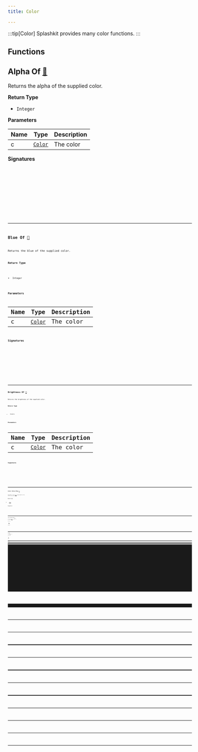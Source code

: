 ```yaml
---
title: Color

---
```

:::tip[Color]
Splashkit provides many color functions.
:::



## Functions
##
## Alpha Of [🔗](#alpha-of)

Returns the alpha of the supplied color.

**Return Type**

- `Integer` 

**Parameters**

| Name   | Type                                               | Description                                                                        |
| ------ | -------------------------------------------------- | ---------------------------------------------------------------------------------- |
| c | [`Color`](/components/types/#color) | The color |

**Signatures**

<Tabs>
  <TabItem label="C++">
    <Code code={`int alpha_of(color c)`} lang="cpp" />
  </TabItem>
  <TabItem label="C#">
    <Code code={`public static int SplashKit.AlphaOf(Color c);`} lang="csharp" />
  </TabItem>
  <TabItem label="Python">
    <Code code={`def alpha_of(c):`} lang="python" />
  </TabItem>
  <TabItem label="Pascal">
    <Code code={`function AlphaOf(c: Color): Integer`} lang="pascal" />
  </TabItem>
</Tabs>

---
## Blue Of [🔗](#blue-of)

Returns the blue of the supplied color.

**Return Type**

- `Integer` 

**Parameters**

| Name   | Type                                               | Description                                                                        |
| ------ | -------------------------------------------------- | ---------------------------------------------------------------------------------- |
| c | [`Color`](/components/types/#color) | The color |

**Signatures**

<Tabs>
  <TabItem label="C++">
    <Code code={`int blue_of(color c)`} lang="cpp" />
  </TabItem>
  <TabItem label="C#">
    <Code code={`public static int SplashKit.BlueOf(Color c);`} lang="csharp" />
  </TabItem>
  <TabItem label="Python">
    <Code code={`def blue_of(c):`} lang="python" />
  </TabItem>
  <TabItem label="Pascal">
    <Code code={`function BlueOf(c: Color): Integer`} lang="pascal" />
  </TabItem>
</Tabs>

---
## Brightness Of [🔗](#brightness-of)

Returns the brightness of the supplied color.

**Return Type**

- `Double` 

**Parameters**

| Name   | Type                                               | Description                                                                        |
| ------ | -------------------------------------------------- | ---------------------------------------------------------------------------------- |
| c | [`Color`](/components/types/#color) | The color |

**Signatures**

<Tabs>
  <TabItem label="C++">
    <Code code={`double brightness_of(color c)`} lang="cpp" />
  </TabItem>
  <TabItem label="C#">
    <Code code={`public static double SplashKit.BrightnessOf(Color c);`} lang="csharp" />
  </TabItem>
  <TabItem label="Python">
    <Code code={`def brightness_of(c):`} lang="python" />
  </TabItem>
  <TabItem label="Pascal">
    <Code code={`function BrightnessOf(c: Color): Double`} lang="pascal" />
  </TabItem>
</Tabs>

---
## Color Alice Blue [🔗](#color-alice-blue)

Generates a new [`Color`](/components/types/#color) associated to the color `alice_blue`.

**Return Type**

- [`Color`](/components/types/#color) 

**Signatures**

<Tabs>
  <TabItem label="C++">
    <Code code={`#define COLOR_ALICE_BLUE
color color_alice_blue()`} lang="cpp" />
  </TabItem>
  <TabItem label="C#">
    <Code code={`public static Color Color.AliceBlue { get }
public static Color SplashKit.ColorAliceBlue();`} lang="csharp" />
  </TabItem>
  <TabItem label="Python">
    <Code code={`def color_alice_blue():`} lang="python" />
  </TabItem>
  <TabItem label="Pascal">
    <Code code={`function ColorAliceBlue(): Color`} lang="pascal" />
  </TabItem>
</Tabs>

---
## Color Antique White [🔗](#color-antique-white)

Generates a new [`Color`](/components/types/#color) associated to the color `antique_white`.

**Return Type**

- [`Color`](/components/types/#color) 

**Signatures**

<Tabs>
  <TabItem label="C++">
    <Code code={`#define COLOR_ANTIQUE_WHITE
color color_antique_white()`} lang="cpp" />
  </TabItem>
  <TabItem label="C#">
    <Code code={`public static Color Color.AntiqueWhite { get }
public static Color SplashKit.ColorAntiqueWhite();`} lang="csharp" />
  </TabItem>
  <TabItem label="Python">
    <Code code={`def color_antique_white():`} lang="python" />
  </TabItem>
  <TabItem label="Pascal">
    <Code code={`function ColorAntiqueWhite(): Color`} lang="pascal" />
  </TabItem>
</Tabs>

---
## Color Aqua [🔗](#color-aqua)

Generates a new [`Color`](/components/types/#color) associated to the color `aqua`.

**Return Type**

- [`Color`](/components/types/#color) 

**Signatures**

<Tabs>
  <TabItem label="C++">
    <Code code={`#define COLOR_AQUA
color color_aqua()`} lang="cpp" />
  </TabItem>
  <TabItem label="C#">
    <Code code={`public static Color Color.Aqua { get }
public static Color SplashKit.ColorAqua();`} lang="csharp" />
  </TabItem>
  <TabItem label="Python">
    <Code code={`def color_aqua():`} lang="python" />
  </TabItem>
  <TabItem label="Pascal">
    <Code code={`function ColorAqua(): Color`} lang="pascal" />
  </TabItem>
</Tabs>

---
## Color Aquamarine [🔗](#color-aquamarine)

Generates a new [`Color`](/components/types/#color) associated to the color `aquamarine`.

**Return Type**

- [`Color`](/components/types/#color) 

**Signatures**

<Tabs>
  <TabItem label="C++">
    <Code code={`#define COLOR_AQUAMARINE
color color_aquamarine()`} lang="cpp" />
  </TabItem>
  <TabItem label="C#">
    <Code code={`public static Color Color.Aquamarine { get }
public static Color SplashKit.ColorAquamarine();`} lang="csharp" />
  </TabItem>
  <TabItem label="Python">
    <Code code={`def color_aquamarine():`} lang="python" />
  </TabItem>
  <TabItem label="Pascal">
    <Code code={`function ColorAquamarine(): Color`} lang="pascal" />
  </TabItem>
</Tabs>

---
## Color Azure [🔗](#color-azure)

Generates a new [`Color`](/components/types/#color) associated to the color `azure`.

**Return Type**

- [`Color`](/components/types/#color) 

**Signatures**

<Tabs>
  <TabItem label="C++">
    <Code code={`#define COLOR_AZURE
color color_azure()`} lang="cpp" />
  </TabItem>
  <TabItem label="C#">
    <Code code={`public static Color Color.Azure { get }
public static Color SplashKit.ColorAzure();`} lang="csharp" />
  </TabItem>
  <TabItem label="Python">
    <Code code={`def color_azure():`} lang="python" />
  </TabItem>
  <TabItem label="Pascal">
    <Code code={`function ColorAzure(): Color`} lang="pascal" />
  </TabItem>
</Tabs>

---
## Color Beige [🔗](#color-beige)

Generates a new [`Color`](/components/types/#color) associated to the color `beige`.

**Return Type**

- [`Color`](/components/types/#color) 

**Signatures**

<Tabs>
  <TabItem label="C++">
    <Code code={`#define COLOR_BEIGE
color color_beige()`} lang="cpp" />
  </TabItem>
  <TabItem label="C#">
    <Code code={`public static Color Color.Beige { get }
public static Color SplashKit.ColorBeige();`} lang="csharp" />
  </TabItem>
  <TabItem label="Python">
    <Code code={`def color_beige():`} lang="python" />
  </TabItem>
  <TabItem label="Pascal">
    <Code code={`function ColorBeige(): Color`} lang="pascal" />
  </TabItem>
</Tabs>

---
## Color Bisque [🔗](#color-bisque)

Generates a new [`Color`](/components/types/#color) associated to the color `bisque`.

**Return Type**

- [`Color`](/components/types/#color) 

**Signatures**

<Tabs>
  <TabItem label="C++">
    <Code code={`#define COLOR_BISQUE
color color_bisque()`} lang="cpp" />
  </TabItem>
  <TabItem label="C#">
    <Code code={`public static Color Color.Bisque { get }
public static Color SplashKit.ColorBisque();`} lang="csharp" />
  </TabItem>
  <TabItem label="Python">
    <Code code={`def color_bisque():`} lang="python" />
  </TabItem>
  <TabItem label="Pascal">
    <Code code={`function ColorBisque(): Color`} lang="pascal" />
  </TabItem>
</Tabs>

---
## Color Black [🔗](#color-black)

Generates a new [`Color`](/components/types/#color) associated to the color `black`.

**Return Type**

- [`Color`](/components/types/#color) 

**Signatures**

<Tabs>
  <TabItem label="C++">
    <Code code={`#define COLOR_BLACK
color color_black()`} lang="cpp" />
  </TabItem>
  <TabItem label="C#">
    <Code code={`public static Color Color.Black { get }
public static Color SplashKit.ColorBlack();`} lang="csharp" />
  </TabItem>
  <TabItem label="Python">
    <Code code={`def color_black():`} lang="python" />
  </TabItem>
  <TabItem label="Pascal">
    <Code code={`function ColorBlack(): Color`} lang="pascal" />
  </TabItem>
</Tabs>

---
## Color Blanched Almond [🔗](#color-blanched-almond)

Generates a new [`Color`](/components/types/#color) associated to the color `blanched_almond`.

**Return Type**

- [`Color`](/components/types/#color) 

**Signatures**

<Tabs>
  <TabItem label="C++">
    <Code code={`#define COLOR_BLANCHED_ALMOND
color color_blanched_almond()`} lang="cpp" />
  </TabItem>
  <TabItem label="C#">
    <Code code={`public static Color Color.BlanchedAlmond { get }
public static Color SplashKit.ColorBlanchedAlmond();`} lang="csharp" />
  </TabItem>
  <TabItem label="Python">
    <Code code={`def color_blanched_almond():`} lang="python" />
  </TabItem>
  <TabItem label="Pascal">
    <Code code={`function ColorBlanchedAlmond(): Color`} lang="pascal" />
  </TabItem>
</Tabs>

---
## Color Blue [🔗](#color-blue)

Generates a new [`Color`](/components/types/#color) associated to the color `blue`.

**Return Type**

- [`Color`](/components/types/#color) 

**Signatures**

<Tabs>
  <TabItem label="C++">
    <Code code={`#define COLOR_BLUE
color color_blue()`} lang="cpp" />
  </TabItem>
  <TabItem label="C#">
    <Code code={`public static Color Color.Blue { get }
public static Color SplashKit.ColorBlue();`} lang="csharp" />
  </TabItem>
  <TabItem label="Python">
    <Code code={`def color_blue():`} lang="python" />
  </TabItem>
  <TabItem label="Pascal">
    <Code code={`function ColorBlue(): Color`} lang="pascal" />
  </TabItem>
</Tabs>

---
## Color Blue Violet [🔗](#color-blue-violet)

Generates a new [`Color`](/components/types/#color) associated to the color `blue_violet`.

**Return Type**

- [`Color`](/components/types/#color) 

**Signatures**

<Tabs>
  <TabItem label="C++">
    <Code code={`#define COLOR_BLUE_VIOLET
color color_blue_violet()`} lang="cpp" />
  </TabItem>
  <TabItem label="C#">
    <Code code={`public static Color Color.BlueViolet { get }
public static Color SplashKit.ColorBlueViolet();`} lang="csharp" />
  </TabItem>
  <TabItem label="Python">
    <Code code={`def color_blue_violet():`} lang="python" />
  </TabItem>
  <TabItem label="Pascal">
    <Code code={`function ColorBlueViolet(): Color`} lang="pascal" />
  </TabItem>
</Tabs>

---
## Color Bright Green [🔗](#color-bright-green)

Generates a new [`Color`](/components/types/#color) associated to the color `bright_green`.

**Return Type**

- [`Color`](/components/types/#color) 

**Signatures**

<Tabs>
  <TabItem label="C++">
    <Code code={`#define COLOR_BRIGHT_GREEN
color color_bright_green()`} lang="cpp" />
  </TabItem>
  <TabItem label="C#">
    <Code code={`public static Color Color.BrightGreen { get }
public static Color SplashKit.ColorBrightGreen();`} lang="csharp" />
  </TabItem>
  <TabItem label="Python">
    <Code code={`def color_bright_green():`} lang="python" />
  </TabItem>
  <TabItem label="Pascal">
    <Code code={`function ColorBrightGreen(): Color`} lang="pascal" />
  </TabItem>
</Tabs>

---
## Color Brown [🔗](#color-brown)

Generates a new [`Color`](/components/types/#color) associated to the color `brown`.

**Return Type**

- [`Color`](/components/types/#color) 

**Signatures**

<Tabs>
  <TabItem label="C++">
    <Code code={`#define COLOR_BROWN
color color_brown()`} lang="cpp" />
  </TabItem>
  <TabItem label="C#">
    <Code code={`public static Color Color.Brown { get }
public static Color SplashKit.ColorBrown();`} lang="csharp" />
  </TabItem>
  <TabItem label="Python">
    <Code code={`def color_brown():`} lang="python" />
  </TabItem>
  <TabItem label="Pascal">
    <Code code={`function ColorBrown(): Color`} lang="pascal" />
  </TabItem>
</Tabs>

---
## Color Burly Wood [🔗](#color-burly-wood)

Generates a new [`Color`](/components/types/#color) associated to the color `burly_wood`.

**Return Type**

- [`Color`](/components/types/#color) 

**Signatures**

<Tabs>
  <TabItem label="C++">
    <Code code={`#define COLOR_BURLY_WOOD
color color_burly_wood()`} lang="cpp" />
  </TabItem>
  <TabItem label="C#">
    <Code code={`public static Color Color.BurlyWood { get }
public static Color SplashKit.ColorBurlyWood();`} lang="csharp" />
  </TabItem>
  <TabItem label="Python">
    <Code code={`def color_burly_wood():`} lang="python" />
  </TabItem>
  <TabItem label="Pascal">
    <Code code={`function ColorBurlyWood(): Color`} lang="pascal" />
  </TabItem>
</Tabs>

---
## Color Cadet Blue [🔗](#color-cadet-blue)

Generates a new [`Color`](/components/types/#color) associated to the color `cadet_blue`.

**Return Type**

- [`Color`](/components/types/#color) 

**Signatures**

<Tabs>
  <TabItem label="C++">
    <Code code={`#define COLOR_CADET_BLUE
color color_cadet_blue()`} lang="cpp" />
  </TabItem>
  <TabItem label="C#">
    <Code code={`public static Color Color.CadetBlue { get }
public static Color SplashKit.ColorCadetBlue();`} lang="csharp" />
  </TabItem>
  <TabItem label="Python">
    <Code code={`def color_cadet_blue():`} lang="python" />
  </TabItem>
  <TabItem label="Pascal">
    <Code code={`function ColorCadetBlue(): Color`} lang="pascal" />
  </TabItem>
</Tabs>

---
## Color Chartreuse [🔗](#color-chartreuse)

Generates a new [`Color`](/components/types/#color) associated to the color `chartreuse`.

**Return Type**

- [`Color`](/components/types/#color) 

**Signatures**

<Tabs>
  <TabItem label="C++">
    <Code code={`#define COLOR_CHARTREUSE
color color_chartreuse()`} lang="cpp" />
  </TabItem>
  <TabItem label="C#">
    <Code code={`public static Color Color.Chartreuse { get }
public static Color SplashKit.ColorChartreuse();`} lang="csharp" />
  </TabItem>
  <TabItem label="Python">
    <Code code={`def color_chartreuse():`} lang="python" />
  </TabItem>
  <TabItem label="Pascal">
    <Code code={`function ColorChartreuse(): Color`} lang="pascal" />
  </TabItem>
</Tabs>

---
## Color Chocolate [🔗](#color-chocolate)

Generates a new [`Color`](/components/types/#color) associated to the color `chocolate`.

**Return Type**

- [`Color`](/components/types/#color) 

**Signatures**

<Tabs>
  <TabItem label="C++">
    <Code code={`#define COLOR_CHOCOLATE
color color_chocolate()`} lang="cpp" />
  </TabItem>
  <TabItem label="C#">
    <Code code={`public static Color Color.Chocolate { get }
public static Color SplashKit.ColorChocolate();`} lang="csharp" />
  </TabItem>
  <TabItem label="Python">
    <Code code={`def color_chocolate():`} lang="python" />
  </TabItem>
  <TabItem label="Pascal">
    <Code code={`function ColorChocolate(): Color`} lang="pascal" />
  </TabItem>
</Tabs>

---
## Color Coral [🔗](#color-coral)

Generates a new [`Color`](/components/types/#color) associated to the color `coral`.

**Return Type**

- [`Color`](/components/types/#color) 

**Signatures**

<Tabs>
  <TabItem label="C++">
    <Code code={`#define COLOR_CORAL
color color_coral()`} lang="cpp" />
  </TabItem>
  <TabItem label="C#">
    <Code code={`public static Color Color.Coral { get }
public static Color SplashKit.ColorCoral();`} lang="csharp" />
  </TabItem>
  <TabItem label="Python">
    <Code code={`def color_coral():`} lang="python" />
  </TabItem>
  <TabItem label="Pascal">
    <Code code={`function ColorCoral(): Color`} lang="pascal" />
  </TabItem>
</Tabs>

---
## Color Cornflower Blue [🔗](#color-cornflower-blue)

Generates a new [`Color`](/components/types/#color) associated to the color `cornflower_blue`.

**Return Type**

- [`Color`](/components/types/#color) 

**Signatures**

<Tabs>
  <TabItem label="C++">
    <Code code={`#define COLOR_CORNFLOWER_BLUE
color color_cornflower_blue()`} lang="cpp" />
  </TabItem>
  <TabItem label="C#">
    <Code code={`public static Color Color.CornflowerBlue { get }
public static Color SplashKit.ColorCornflowerBlue();`} lang="csharp" />
  </TabItem>
  <TabItem label="Python">
    <Code code={`def color_cornflower_blue():`} lang="python" />
  </TabItem>
  <TabItem label="Pascal">
    <Code code={`function ColorCornflowerBlue(): Color`} lang="pascal" />
  </TabItem>
</Tabs>

---
## Color Cornsilk [🔗](#color-cornsilk)

Generates a new [`Color`](/components/types/#color) associated to the color `cornsilk`.

**Return Type**

- [`Color`](/components/types/#color) 

**Signatures**

<Tabs>
  <TabItem label="C++">
    <Code code={`#define COLOR_CORNSILK
color color_cornsilk()`} lang="cpp" />
  </TabItem>
  <TabItem label="C#">
    <Code code={`public static Color Color.Cornsilk { get }
public static Color SplashKit.ColorCornsilk();`} lang="csharp" />
  </TabItem>
  <TabItem label="Python">
    <Code code={`def color_cornsilk():`} lang="python" />
  </TabItem>
  <TabItem label="Pascal">
    <Code code={`function ColorCornsilk(): Color`} lang="pascal" />
  </TabItem>
</Tabs>

---
## Color Crimson [🔗](#color-crimson)

Generates a new [`Color`](/components/types/#color) associated to the color `crimson`.

**Return Type**

- [`Color`](/components/types/#color) 

**Signatures**

<Tabs>
  <TabItem label="C++">
    <Code code={`#define COLOR_CRIMSON
color color_crimson()`} lang="cpp" />
  </TabItem>
  <TabItem label="C#">
    <Code code={`public static Color Color.Crimson { get }
public static Color SplashKit.ColorCrimson();`} lang="csharp" />
  </TabItem>
  <TabItem label="Python">
    <Code code={`def color_crimson():`} lang="python" />
  </TabItem>
  <TabItem label="Pascal">
    <Code code={`function ColorCrimson(): Color`} lang="pascal" />
  </TabItem>
</Tabs>

---
## Color Cyan [🔗](#color-cyan)

Generates a new [`Color`](/components/types/#color) associated to the color `cyan`.

**Return Type**

- [`Color`](/components/types/#color) 

**Signatures**

<Tabs>
  <TabItem label="C++">
    <Code code={`#define COLOR_CYAN
color color_cyan()`} lang="cpp" />
  </TabItem>
  <TabItem label="C#">
    <Code code={`public static Color Color.Cyan { get }
public static Color SplashKit.ColorCyan();`} lang="csharp" />
  </TabItem>
  <TabItem label="Python">
    <Code code={`def color_cyan():`} lang="python" />
  </TabItem>
  <TabItem label="Pascal">
    <Code code={`function ColorCyan(): Color`} lang="pascal" />
  </TabItem>
</Tabs>

---
## Color Dark Blue [🔗](#color-dark-blue)

Generates a new [`Color`](/components/types/#color) associated to the color `dark_blue`.

**Return Type**

- [`Color`](/components/types/#color) 

**Signatures**

<Tabs>
  <TabItem label="C++">
    <Code code={`#define COLOR_DARK_BLUE
color color_dark_blue()`} lang="cpp" />
  </TabItem>
  <TabItem label="C#">
    <Code code={`public static Color Color.DarkBlue { get }
public static Color SplashKit.ColorDarkBlue();`} lang="csharp" />
  </TabItem>
  <TabItem label="Python">
    <Code code={`def color_dark_blue():`} lang="python" />
  </TabItem>
  <TabItem label="Pascal">
    <Code code={`function ColorDarkBlue(): Color`} lang="pascal" />
  </TabItem>
</Tabs>

---
## Color Dark Cyan [🔗](#color-dark-cyan)

Generates a new [`Color`](/components/types/#color) associated to the color `dark_cyan`.

**Return Type**

- [`Color`](/components/types/#color) 

**Signatures**

<Tabs>
  <TabItem label="C++">
    <Code code={`#define COLOR_DARK_CYAN
color color_dark_cyan()`} lang="cpp" />
  </TabItem>
  <TabItem label="C#">
    <Code code={`public static Color Color.DarkCyan { get }
public static Color SplashKit.ColorDarkCyan();`} lang="csharp" />
  </TabItem>
  <TabItem label="Python">
    <Code code={`def color_dark_cyan():`} lang="python" />
  </TabItem>
  <TabItem label="Pascal">
    <Code code={`function ColorDarkCyan(): Color`} lang="pascal" />
  </TabItem>
</Tabs>

---
## Color Dark Goldenrod [🔗](#color-dark-goldenrod)

Generates a new [`Color`](/components/types/#color) associated to the color `dark_goldenrod`.

**Return Type**

- [`Color`](/components/types/#color) 

**Signatures**

<Tabs>
  <TabItem label="C++">
    <Code code={`#define COLOR_DARK_GOLDENROD
color color_dark_goldenrod()`} lang="cpp" />
  </TabItem>
  <TabItem label="C#">
    <Code code={`public static Color Color.DarkGoldenrod { get }
public static Color SplashKit.ColorDarkGoldenrod();`} lang="csharp" />
  </TabItem>
  <TabItem label="Python">
    <Code code={`def color_dark_goldenrod():`} lang="python" />
  </TabItem>
  <TabItem label="Pascal">
    <Code code={`function ColorDarkGoldenrod(): Color`} lang="pascal" />
  </TabItem>
</Tabs>

---
## Color Dark Gray [🔗](#color-dark-gray)

Generates a new [`Color`](/components/types/#color) associated to the color `dark_gray`.

**Return Type**

- [`Color`](/components/types/#color) 

**Signatures**

<Tabs>
  <TabItem label="C++">
    <Code code={`#define COLOR_DARK_GRAY
color color_dark_gray()`} lang="cpp" />
  </TabItem>
  <TabItem label="C#">
    <Code code={`public static Color Color.DarkGray { get }
public static Color SplashKit.ColorDarkGray();`} lang="csharp" />
  </TabItem>
  <TabItem label="Python">
    <Code code={`def color_dark_gray():`} lang="python" />
  </TabItem>
  <TabItem label="Pascal">
    <Code code={`function ColorDarkGray(): Color`} lang="pascal" />
  </TabItem>
</Tabs>

---
## Color Dark Green [🔗](#color-dark-green)

Generates a new [`Color`](/components/types/#color) associated to the color `dark_green`.

**Return Type**

- [`Color`](/components/types/#color) 

**Signatures**

<Tabs>
  <TabItem label="C++">
    <Code code={`#define COLOR_DARK_GREEN
color color_dark_green()`} lang="cpp" />
  </TabItem>
  <TabItem label="C#">
    <Code code={`public static Color Color.DarkGreen { get }
public static Color SplashKit.ColorDarkGreen();`} lang="csharp" />
  </TabItem>
  <TabItem label="Python">
    <Code code={`def color_dark_green():`} lang="python" />
  </TabItem>
  <TabItem label="Pascal">
    <Code code={`function ColorDarkGreen(): Color`} lang="pascal" />
  </TabItem>
</Tabs>

---
## Color Dark Khaki [🔗](#color-dark-khaki)

Generates a new [`Color`](/components/types/#color) associated to the color `dark_khaki`.

**Return Type**

- [`Color`](/components/types/#color) 

**Signatures**

<Tabs>
  <TabItem label="C++">
    <Code code={`#define COLOR_DARK_KHAKI
color color_dark_khaki()`} lang="cpp" />
  </TabItem>
  <TabItem label="C#">
    <Code code={`public static Color Color.DarkKhaki { get }
public static Color SplashKit.ColorDarkKhaki();`} lang="csharp" />
  </TabItem>
  <TabItem label="Python">
    <Code code={`def color_dark_khaki():`} lang="python" />
  </TabItem>
  <TabItem label="Pascal">
    <Code code={`function ColorDarkKhaki(): Color`} lang="pascal" />
  </TabItem>
</Tabs>

---
## Color Dark Magenta [🔗](#color-dark-magenta)

Generates a new [`Color`](/components/types/#color) associated to the color `dark_magenta`.

**Return Type**

- [`Color`](/components/types/#color) 

**Signatures**

<Tabs>
  <TabItem label="C++">
    <Code code={`#define COLOR_DARK_MAGENTA
color color_dark_magenta()`} lang="cpp" />
  </TabItem>
  <TabItem label="C#">
    <Code code={`public static Color Color.DarkMagenta { get }
public static Color SplashKit.ColorDarkMagenta();`} lang="csharp" />
  </TabItem>
  <TabItem label="Python">
    <Code code={`def color_dark_magenta():`} lang="python" />
  </TabItem>
  <TabItem label="Pascal">
    <Code code={`function ColorDarkMagenta(): Color`} lang="pascal" />
  </TabItem>
</Tabs>

---
## Color Dark Olive Green [🔗](#color-dark-olive-green)

Generates a new [`Color`](/components/types/#color) associated to the color `dark_olive_green`.

**Return Type**

- [`Color`](/components/types/#color) 

**Signatures**

<Tabs>
  <TabItem label="C++">
    <Code code={`#define COLOR_DARK_OLIVE_GREEN
color color_dark_olive_green()`} lang="cpp" />
  </TabItem>
  <TabItem label="C#">
    <Code code={`public static Color Color.DarkOliveGreen { get }
public static Color SplashKit.ColorDarkOliveGreen();`} lang="csharp" />
  </TabItem>
  <TabItem label="Python">
    <Code code={`def color_dark_olive_green():`} lang="python" />
  </TabItem>
  <TabItem label="Pascal">
    <Code code={`function ColorDarkOliveGreen(): Color`} lang="pascal" />
  </TabItem>
</Tabs>

---
## Color Dark Orange [🔗](#color-dark-orange)

Generates a new [`Color`](/components/types/#color) associated to the color `dark_orange`.

**Return Type**

- [`Color`](/components/types/#color) 

**Signatures**

<Tabs>
  <TabItem label="C++">
    <Code code={`#define COLOR_DARK_ORANGE
color color_dark_orange()`} lang="cpp" />
  </TabItem>
  <TabItem label="C#">
    <Code code={`public static Color Color.DarkOrange { get }
public static Color SplashKit.ColorDarkOrange();`} lang="csharp" />
  </TabItem>
  <TabItem label="Python">
    <Code code={`def color_dark_orange():`} lang="python" />
  </TabItem>
  <TabItem label="Pascal">
    <Code code={`function ColorDarkOrange(): Color`} lang="pascal" />
  </TabItem>
</Tabs>

---
## Color Dark Orchid [🔗](#color-dark-orchid)

Generates a new [`Color`](/components/types/#color) associated to the color `dark_orchid`.

**Return Type**

- [`Color`](/components/types/#color) 

**Signatures**

<Tabs>
  <TabItem label="C++">
    <Code code={`#define COLOR_DARK_ORCHID
color color_dark_orchid()`} lang="cpp" />
  </TabItem>
  <TabItem label="C#">
    <Code code={`public static Color Color.DarkOrchid { get }
public static Color SplashKit.ColorDarkOrchid();`} lang="csharp" />
  </TabItem>
  <TabItem label="Python">
    <Code code={`def color_dark_orchid():`} lang="python" />
  </TabItem>
  <TabItem label="Pascal">
    <Code code={`function ColorDarkOrchid(): Color`} lang="pascal" />
  </TabItem>
</Tabs>

---
## Color Dark Red [🔗](#color-dark-red)

Generates a new [`Color`](/components/types/#color) associated to the color `dark_red`.

**Return Type**

- [`Color`](/components/types/#color) 

**Signatures**

<Tabs>
  <TabItem label="C++">
    <Code code={`#define COLOR_DARK_RED
color color_dark_red()`} lang="cpp" />
  </TabItem>
  <TabItem label="C#">
    <Code code={`public static Color Color.DarkRed { get }
public static Color SplashKit.ColorDarkRed();`} lang="csharp" />
  </TabItem>
  <TabItem label="Python">
    <Code code={`def color_dark_red():`} lang="python" />
  </TabItem>
  <TabItem label="Pascal">
    <Code code={`function ColorDarkRed(): Color`} lang="pascal" />
  </TabItem>
</Tabs>

---
## Color Dark Salmon [🔗](#color-dark-salmon)

Generates a new [`Color`](/components/types/#color) associated to the color `dark_salmon`.

**Return Type**

- [`Color`](/components/types/#color) 

**Signatures**

<Tabs>
  <TabItem label="C++">
    <Code code={`#define COLOR_DARK_SALMON
color color_dark_salmon()`} lang="cpp" />
  </TabItem>
  <TabItem label="C#">
    <Code code={`public static Color Color.DarkSalmon { get }
public static Color SplashKit.ColorDarkSalmon();`} lang="csharp" />
  </TabItem>
  <TabItem label="Python">
    <Code code={`def color_dark_salmon():`} lang="python" />
  </TabItem>
  <TabItem label="Pascal">
    <Code code={`function ColorDarkSalmon(): Color`} lang="pascal" />
  </TabItem>
</Tabs>

---
## Color Dark Sea Green [🔗](#color-dark-sea-green)

Generates a new [`Color`](/components/types/#color) associated to the color `dark_sea_green`.

**Return Type**

- [`Color`](/components/types/#color) 

**Signatures**

<Tabs>
  <TabItem label="C++">
    <Code code={`#define COLOR_DARK_SEA_GREEN
color color_dark_sea_green()`} lang="cpp" />
  </TabItem>
  <TabItem label="C#">
    <Code code={`public static Color Color.DarkSeaGreen { get }
public static Color SplashKit.ColorDarkSeaGreen();`} lang="csharp" />
  </TabItem>
  <TabItem label="Python">
    <Code code={`def color_dark_sea_green():`} lang="python" />
  </TabItem>
  <TabItem label="Pascal">
    <Code code={`function ColorDarkSeaGreen(): Color`} lang="pascal" />
  </TabItem>
</Tabs>

---
## Color Dark Slate Blue [🔗](#color-dark-slate-blue)

Generates a new [`Color`](/components/types/#color) associated to the color `dark_slate_blue`.

**Return Type**

- [`Color`](/components/types/#color) 

**Signatures**

<Tabs>
  <TabItem label="C++">
    <Code code={`#define COLOR_DARK_SLATE_BLUE
color color_dark_slate_blue()`} lang="cpp" />
  </TabItem>
  <TabItem label="C#">
    <Code code={`public static Color Color.DarkSlateBlue { get }
public static Color SplashKit.ColorDarkSlateBlue();`} lang="csharp" />
  </TabItem>
  <TabItem label="Python">
    <Code code={`def color_dark_slate_blue():`} lang="python" />
  </TabItem>
  <TabItem label="Pascal">
    <Code code={`function ColorDarkSlateBlue(): Color`} lang="pascal" />
  </TabItem>
</Tabs>

---
## Color Dark Slate Gray [🔗](#color-dark-slate-gray)

Generates a new [`Color`](/components/types/#color) associated to the color `dark_slate_gray`.

**Return Type**

- [`Color`](/components/types/#color) 

**Signatures**

<Tabs>
  <TabItem label="C++">
    <Code code={`#define COLOR_DARK_SLATE_GRAY
color color_dark_slate_gray()`} lang="cpp" />
  </TabItem>
  <TabItem label="C#">
    <Code code={`public static Color Color.DarkSlateGray { get }
public static Color SplashKit.ColorDarkSlateGray();`} lang="csharp" />
  </TabItem>
  <TabItem label="Python">
    <Code code={`def color_dark_slate_gray():`} lang="python" />
  </TabItem>
  <TabItem label="Pascal">
    <Code code={`function ColorDarkSlateGray(): Color`} lang="pascal" />
  </TabItem>
</Tabs>

---
## Color Dark Turquoise [🔗](#color-dark-turquoise)

Generates a new [`Color`](/components/types/#color) associated to the color `dark_turquoise`.

**Return Type**

- [`Color`](/components/types/#color) 

**Signatures**

<Tabs>
  <TabItem label="C++">
    <Code code={`#define COLOR_DARK_TURQUOISE
color color_dark_turquoise()`} lang="cpp" />
  </TabItem>
  <TabItem label="C#">
    <Code code={`public static Color Color.DarkTurquoise { get }
public static Color SplashKit.ColorDarkTurquoise();`} lang="csharp" />
  </TabItem>
  <TabItem label="Python">
    <Code code={`def color_dark_turquoise():`} lang="python" />
  </TabItem>
  <TabItem label="Pascal">
    <Code code={`function ColorDarkTurquoise(): Color`} lang="pascal" />
  </TabItem>
</Tabs>

---
## Color Dark Violet [🔗](#color-dark-violet)

Generates a new [`Color`](/components/types/#color) associated to the color `dark_violet`.

**Return Type**

- [`Color`](/components/types/#color) 

**Signatures**

<Tabs>
  <TabItem label="C++">
    <Code code={`#define COLOR_DARK_VIOLET
color color_dark_violet()`} lang="cpp" />
  </TabItem>
  <TabItem label="C#">
    <Code code={`public static Color Color.DarkViolet { get }
public static Color SplashKit.ColorDarkViolet();`} lang="csharp" />
  </TabItem>
  <TabItem label="Python">
    <Code code={`def color_dark_violet():`} lang="python" />
  </TabItem>
  <TabItem label="Pascal">
    <Code code={`function ColorDarkViolet(): Color`} lang="pascal" />
  </TabItem>
</Tabs>

---
## Color Deep Pink [🔗](#color-deep-pink)

Generates a new [`Color`](/components/types/#color) associated to the color `deep_pink`.

**Return Type**

- [`Color`](/components/types/#color) 

**Signatures**

<Tabs>
  <TabItem label="C++">
    <Code code={`#define COLOR_DEEP_PINK
color color_deep_pink()`} lang="cpp" />
  </TabItem>
  <TabItem label="C#">
    <Code code={`public static Color Color.DeepPink { get }
public static Color SplashKit.ColorDeepPink();`} lang="csharp" />
  </TabItem>
  <TabItem label="Python">
    <Code code={`def color_deep_pink():`} lang="python" />
  </TabItem>
  <TabItem label="Pascal">
    <Code code={`function ColorDeepPink(): Color`} lang="pascal" />
  </TabItem>
</Tabs>

---
## Color Deep Sky Blue [🔗](#color-deep-sky-blue)

Generates a new [`Color`](/components/types/#color) associated to the color `deep_sky_blue`.

**Return Type**

- [`Color`](/components/types/#color) 

**Signatures**

<Tabs>
  <TabItem label="C++">
    <Code code={`#define COLOR_DEEP_SKY_BLUE
color color_deep_sky_blue()`} lang="cpp" />
  </TabItem>
  <TabItem label="C#">
    <Code code={`public static Color Color.DeepSkyBlue { get }
public static Color SplashKit.ColorDeepSkyBlue();`} lang="csharp" />
  </TabItem>
  <TabItem label="Python">
    <Code code={`def color_deep_sky_blue():`} lang="python" />
  </TabItem>
  <TabItem label="Pascal">
    <Code code={`function ColorDeepSkyBlue(): Color`} lang="pascal" />
  </TabItem>
</Tabs>

---
## Color Dim Gray [🔗](#color-dim-gray)

Generates a new [`Color`](/components/types/#color) associated to the color `dim_gray`.

**Return Type**

- [`Color`](/components/types/#color) 

**Signatures**

<Tabs>
  <TabItem label="C++">
    <Code code={`#define COLOR_DIM_GRAY
color color_dim_gray()`} lang="cpp" />
  </TabItem>
  <TabItem label="C#">
    <Code code={`public static Color Color.DimGray { get }
public static Color SplashKit.ColorDimGray();`} lang="csharp" />
  </TabItem>
  <TabItem label="Python">
    <Code code={`def color_dim_gray():`} lang="python" />
  </TabItem>
  <TabItem label="Pascal">
    <Code code={`function ColorDimGray(): Color`} lang="pascal" />
  </TabItem>
</Tabs>

---
## Color Dodger Blue [🔗](#color-dodger-blue)

Generates a new [`Color`](/components/types/#color) associated to the color `dodger_blue`.

**Return Type**

- [`Color`](/components/types/#color) 

**Signatures**

<Tabs>
  <TabItem label="C++">
    <Code code={`#define COLOR_DODGER_BLUE
color color_dodger_blue()`} lang="cpp" />
  </TabItem>
  <TabItem label="C#">
    <Code code={`public static Color Color.DodgerBlue { get }
public static Color SplashKit.ColorDodgerBlue();`} lang="csharp" />
  </TabItem>
  <TabItem label="Python">
    <Code code={`def color_dodger_blue():`} lang="python" />
  </TabItem>
  <TabItem label="Pascal">
    <Code code={`function ColorDodgerBlue(): Color`} lang="pascal" />
  </TabItem>
</Tabs>

---
## Color Firebrick [🔗](#color-firebrick)

Generates a new [`Color`](/components/types/#color) associated to the color `firebrick`.

**Return Type**

- [`Color`](/components/types/#color) 

**Signatures**

<Tabs>
  <TabItem label="C++">
    <Code code={`#define COLOR_FIREBRICK
color color_firebrick()`} lang="cpp" />
  </TabItem>
  <TabItem label="C#">
    <Code code={`public static Color Color.Firebrick { get }
public static Color SplashKit.ColorFirebrick();`} lang="csharp" />
  </TabItem>
  <TabItem label="Python">
    <Code code={`def color_firebrick():`} lang="python" />
  </TabItem>
  <TabItem label="Pascal">
    <Code code={`function ColorFirebrick(): Color`} lang="pascal" />
  </TabItem>
</Tabs>

---
## Color Floral White [🔗](#color-floral-white)

Generates a new [`Color`](/components/types/#color) associated to the color `floral_white`.

**Return Type**

- [`Color`](/components/types/#color) 

**Signatures**

<Tabs>
  <TabItem label="C++">
    <Code code={`#define COLOR_FLORAL_WHITE
color color_floral_white()`} lang="cpp" />
  </TabItem>
  <TabItem label="C#">
    <Code code={`public static Color Color.FloralWhite { get }
public static Color SplashKit.ColorFloralWhite();`} lang="csharp" />
  </TabItem>
  <TabItem label="Python">
    <Code code={`def color_floral_white():`} lang="python" />
  </TabItem>
  <TabItem label="Pascal">
    <Code code={`function ColorFloralWhite(): Color`} lang="pascal" />
  </TabItem>
</Tabs>

---
## Color Forest Green [🔗](#color-forest-green)

Generates a new [`Color`](/components/types/#color) associated to the color `forest_green`.

**Return Type**

- [`Color`](/components/types/#color) 

**Signatures**

<Tabs>
  <TabItem label="C++">
    <Code code={`#define COLOR_FOREST_GREEN
color color_forest_green()`} lang="cpp" />
  </TabItem>
  <TabItem label="C#">
    <Code code={`public static Color Color.ForestGreen { get }
public static Color SplashKit.ColorForestGreen();`} lang="csharp" />
  </TabItem>
  <TabItem label="Python">
    <Code code={`def color_forest_green():`} lang="python" />
  </TabItem>
  <TabItem label="Pascal">
    <Code code={`function ColorForestGreen(): Color`} lang="pascal" />
  </TabItem>
</Tabs>

---
## Color Fuchsia [🔗](#color-fuchsia)

Generates a new [`Color`](/components/types/#color) associated to the color `fuchsia`.

**Return Type**

- [`Color`](/components/types/#color) 

**Signatures**

<Tabs>
  <TabItem label="C++">
    <Code code={`#define COLOR_FUCHSIA
color color_fuchsia()`} lang="cpp" />
  </TabItem>
  <TabItem label="C#">
    <Code code={`public static Color Color.Fuchsia { get }
public static Color SplashKit.ColorFuchsia();`} lang="csharp" />
  </TabItem>
  <TabItem label="Python">
    <Code code={`def color_fuchsia():`} lang="python" />
  </TabItem>
  <TabItem label="Pascal">
    <Code code={`function ColorFuchsia(): Color`} lang="pascal" />
  </TabItem>
</Tabs>

---
## Color Gainsboro [🔗](#color-gainsboro)

Generates a new [`Color`](/components/types/#color) associated to the color `gainsboro`.

**Return Type**

- [`Color`](/components/types/#color) 

**Signatures**

<Tabs>
  <TabItem label="C++">
    <Code code={`#define COLOR_GAINSBORO
color color_gainsboro()`} lang="cpp" />
  </TabItem>
  <TabItem label="C#">
    <Code code={`public static Color Color.Gainsboro { get }
public static Color SplashKit.ColorGainsboro();`} lang="csharp" />
  </TabItem>
  <TabItem label="Python">
    <Code code={`def color_gainsboro():`} lang="python" />
  </TabItem>
  <TabItem label="Pascal">
    <Code code={`function ColorGainsboro(): Color`} lang="pascal" />
  </TabItem>
</Tabs>

---
## Color Ghost White [🔗](#color-ghost-white)

Generates a new [`Color`](/components/types/#color) associated to the color `ghost_white`.

**Return Type**

- [`Color`](/components/types/#color) 

**Signatures**

<Tabs>
  <TabItem label="C++">
    <Code code={`#define COLOR_GHOST_WHITE
color color_ghost_white()`} lang="cpp" />
  </TabItem>
  <TabItem label="C#">
    <Code code={`public static Color Color.GhostWhite { get }
public static Color SplashKit.ColorGhostWhite();`} lang="csharp" />
  </TabItem>
  <TabItem label="Python">
    <Code code={`def color_ghost_white():`} lang="python" />
  </TabItem>
  <TabItem label="Pascal">
    <Code code={`function ColorGhostWhite(): Color`} lang="pascal" />
  </TabItem>
</Tabs>

---
## Color Gold [🔗](#color-gold)

Generates a new [`Color`](/components/types/#color) associated to the color `gold`.

**Return Type**

- [`Color`](/components/types/#color) 

**Signatures**

<Tabs>
  <TabItem label="C++">
    <Code code={`#define COLOR_GOLD
color color_gold()`} lang="cpp" />
  </TabItem>
  <TabItem label="C#">
    <Code code={`public static Color Color.Gold { get }
public static Color SplashKit.ColorGold();`} lang="csharp" />
  </TabItem>
  <TabItem label="Python">
    <Code code={`def color_gold():`} lang="python" />
  </TabItem>
  <TabItem label="Pascal">
    <Code code={`function ColorGold(): Color`} lang="pascal" />
  </TabItem>
</Tabs>

---
## Color Goldenrod [🔗](#color-goldenrod)

Generates a new [`Color`](/components/types/#color) associated to the color `goldenrod`.

**Return Type**

- [`Color`](/components/types/#color) 

**Signatures**

<Tabs>
  <TabItem label="C++">
    <Code code={`#define COLOR_GOLDENROD
color color_goldenrod()`} lang="cpp" />
  </TabItem>
  <TabItem label="C#">
    <Code code={`public static Color Color.Goldenrod { get }
public static Color SplashKit.ColorGoldenrod();`} lang="csharp" />
  </TabItem>
  <TabItem label="Python">
    <Code code={`def color_goldenrod():`} lang="python" />
  </TabItem>
  <TabItem label="Pascal">
    <Code code={`function ColorGoldenrod(): Color`} lang="pascal" />
  </TabItem>
</Tabs>

---
## Color Gray [🔗](#color-gray)

Generates a new [`Color`](/components/types/#color) associated to the color `gray`.

**Return Type**

- [`Color`](/components/types/#color) 

**Signatures**

<Tabs>
  <TabItem label="C++">
    <Code code={`#define COLOR_GRAY
color color_gray()`} lang="cpp" />
  </TabItem>
  <TabItem label="C#">
    <Code code={`public static Color Color.Gray { get }
public static Color SplashKit.ColorGray();`} lang="csharp" />
  </TabItem>
  <TabItem label="Python">
    <Code code={`def color_gray():`} lang="python" />
  </TabItem>
  <TabItem label="Pascal">
    <Code code={`function ColorGray(): Color`} lang="pascal" />
  </TabItem>
</Tabs>

---
## Color Green [🔗](#color-green)

Generates a new [`Color`](/components/types/#color) associated to the color `green`.

**Return Type**

- [`Color`](/components/types/#color) 

**Signatures**

<Tabs>
  <TabItem label="C++">
    <Code code={`#define COLOR_GREEN
color color_green()`} lang="cpp" />
  </TabItem>
  <TabItem label="C#">
    <Code code={`public static Color Color.Green { get }
public static Color SplashKit.ColorGreen();`} lang="csharp" />
  </TabItem>
  <TabItem label="Python">
    <Code code={`def color_green():`} lang="python" />
  </TabItem>
  <TabItem label="Pascal">
    <Code code={`function ColorGreen(): Color`} lang="pascal" />
  </TabItem>
</Tabs>

---
## Color Green Yellow [🔗](#color-green-yellow)

Generates a new [`Color`](/components/types/#color) associated to the color `green_yellow`.

**Return Type**

- [`Color`](/components/types/#color) 

**Signatures**

<Tabs>
  <TabItem label="C++">
    <Code code={`#define COLOR_GREEN_YELLOW
color color_green_yellow()`} lang="cpp" />
  </TabItem>
  <TabItem label="C#">
    <Code code={`public static Color Color.GreenYellow { get }
public static Color SplashKit.ColorGreenYellow();`} lang="csharp" />
  </TabItem>
  <TabItem label="Python">
    <Code code={`def color_green_yellow():`} lang="python" />
  </TabItem>
  <TabItem label="Pascal">
    <Code code={`function ColorGreenYellow(): Color`} lang="pascal" />
  </TabItem>
</Tabs>

---
## Color Honeydew [🔗](#color-honeydew)

Generates a new [`Color`](/components/types/#color) associated to the color `honeydew`.

**Return Type**

- [`Color`](/components/types/#color) 

**Signatures**

<Tabs>
  <TabItem label="C++">
    <Code code={`#define COLOR_HONEYDEW
color color_honeydew()`} lang="cpp" />
  </TabItem>
  <TabItem label="C#">
    <Code code={`public static Color Color.Honeydew { get }
public static Color SplashKit.ColorHoneydew();`} lang="csharp" />
  </TabItem>
  <TabItem label="Python">
    <Code code={`def color_honeydew():`} lang="python" />
  </TabItem>
  <TabItem label="Pascal">
    <Code code={`function ColorHoneydew(): Color`} lang="pascal" />
  </TabItem>
</Tabs>

---
## Color Hot Pink [🔗](#color-hot-pink)

Generates a new [`Color`](/components/types/#color) associated to the color `hot_pink`.

**Return Type**

- [`Color`](/components/types/#color) 

**Signatures**

<Tabs>
  <TabItem label="C++">
    <Code code={`#define COLOR_HOT_PINK
color color_hot_pink()`} lang="cpp" />
  </TabItem>
  <TabItem label="C#">
    <Code code={`public static Color Color.HotPink { get }
public static Color SplashKit.ColorHotPink();`} lang="csharp" />
  </TabItem>
  <TabItem label="Python">
    <Code code={`def color_hot_pink():`} lang="python" />
  </TabItem>
  <TabItem label="Pascal">
    <Code code={`function ColorHotPink(): Color`} lang="pascal" />
  </TabItem>
</Tabs>

---
## Color Indian Red [🔗](#color-indian-red)

Generates a new [`Color`](/components/types/#color) associated to the color `indian_red`.

**Return Type**

- [`Color`](/components/types/#color) 

**Signatures**

<Tabs>
  <TabItem label="C++">
    <Code code={`#define COLOR_INDIAN_RED
color color_indian_red()`} lang="cpp" />
  </TabItem>
  <TabItem label="C#">
    <Code code={`public static Color Color.IndianRed { get }
public static Color SplashKit.ColorIndianRed();`} lang="csharp" />
  </TabItem>
  <TabItem label="Python">
    <Code code={`def color_indian_red():`} lang="python" />
  </TabItem>
  <TabItem label="Pascal">
    <Code code={`function ColorIndianRed(): Color`} lang="pascal" />
  </TabItem>
</Tabs>

---
## Color Indigo [🔗](#color-indigo)

Generates a new [`Color`](/components/types/#color) associated to the color `indigo`.

**Return Type**

- [`Color`](/components/types/#color) 

**Signatures**

<Tabs>
  <TabItem label="C++">
    <Code code={`#define COLOR_INDIGO
color color_indigo()`} lang="cpp" />
  </TabItem>
  <TabItem label="C#">
    <Code code={`public static Color Color.Indigo { get }
public static Color SplashKit.ColorIndigo();`} lang="csharp" />
  </TabItem>
  <TabItem label="Python">
    <Code code={`def color_indigo():`} lang="python" />
  </TabItem>
  <TabItem label="Pascal">
    <Code code={`function ColorIndigo(): Color`} lang="pascal" />
  </TabItem>
</Tabs>

---
## Color Ivory [🔗](#color-ivory)

Generates a new [`Color`](/components/types/#color) associated to the color `ivory`.

**Return Type**

- [`Color`](/components/types/#color) 

**Signatures**

<Tabs>
  <TabItem label="C++">
    <Code code={`#define COLOR_IVORY
color color_ivory()`} lang="cpp" />
  </TabItem>
  <TabItem label="C#">
    <Code code={`public static Color Color.Ivory { get }
public static Color SplashKit.ColorIvory();`} lang="csharp" />
  </TabItem>
  <TabItem label="Python">
    <Code code={`def color_ivory():`} lang="python" />
  </TabItem>
  <TabItem label="Pascal">
    <Code code={`function ColorIvory(): Color`} lang="pascal" />
  </TabItem>
</Tabs>

---
## Color Khaki [🔗](#color-khaki)

Generates a new [`Color`](/components/types/#color) associated to the color `khaki`.

**Return Type**

- [`Color`](/components/types/#color) 

**Signatures**

<Tabs>
  <TabItem label="C++">
    <Code code={`#define COLOR_KHAKI
color color_khaki()`} lang="cpp" />
  </TabItem>
  <TabItem label="C#">
    <Code code={`public static Color Color.Khaki { get }
public static Color SplashKit.ColorKhaki();`} lang="csharp" />
  </TabItem>
  <TabItem label="Python">
    <Code code={`def color_khaki():`} lang="python" />
  </TabItem>
  <TabItem label="Pascal">
    <Code code={`function ColorKhaki(): Color`} lang="pascal" />
  </TabItem>
</Tabs>

---
## Color Lavender [🔗](#color-lavender)

Generates a new [`Color`](/components/types/#color) associated to the color `lavender`.

**Return Type**

- [`Color`](/components/types/#color) 

**Signatures**

<Tabs>
  <TabItem label="C++">
    <Code code={`#define COLOR_LAVENDER
color color_lavender()`} lang="cpp" />
  </TabItem>
  <TabItem label="C#">
    <Code code={`public static Color Color.Lavender { get }
public static Color SplashKit.ColorLavender();`} lang="csharp" />
  </TabItem>
  <TabItem label="Python">
    <Code code={`def color_lavender():`} lang="python" />
  </TabItem>
  <TabItem label="Pascal">
    <Code code={`function ColorLavender(): Color`} lang="pascal" />
  </TabItem>
</Tabs>

---
## Color Lavender Blush [🔗](#color-lavender-blush)

Generates a new [`Color`](/components/types/#color) associated to the color `lavender_blush`.

**Return Type**

- [`Color`](/components/types/#color) 

**Signatures**

<Tabs>
  <TabItem label="C++">
    <Code code={`#define COLOR_LAVENDER_BLUSH
color color_lavender_blush()`} lang="cpp" />
  </TabItem>
  <TabItem label="C#">
    <Code code={`public static Color Color.LavenderBlush { get }
public static Color SplashKit.ColorLavenderBlush();`} lang="csharp" />
  </TabItem>
  <TabItem label="Python">
    <Code code={`def color_lavender_blush():`} lang="python" />
  </TabItem>
  <TabItem label="Pascal">
    <Code code={`function ColorLavenderBlush(): Color`} lang="pascal" />
  </TabItem>
</Tabs>

---
## Color Lawn Green [🔗](#color-lawn-green)

Generates a new [`Color`](/components/types/#color) associated to the color `lawn_green`.

**Return Type**

- [`Color`](/components/types/#color) 

**Signatures**

<Tabs>
  <TabItem label="C++">
    <Code code={`#define COLOR_LAWN_GREEN
color color_lawn_green()`} lang="cpp" />
  </TabItem>
  <TabItem label="C#">
    <Code code={`public static Color Color.LawnGreen { get }
public static Color SplashKit.ColorLawnGreen();`} lang="csharp" />
  </TabItem>
  <TabItem label="Python">
    <Code code={`def color_lawn_green():`} lang="python" />
  </TabItem>
  <TabItem label="Pascal">
    <Code code={`function ColorLawnGreen(): Color`} lang="pascal" />
  </TabItem>
</Tabs>

---
## Color Lemon Chiffon [🔗](#color-lemon-chiffon)

Generates a new [`Color`](/components/types/#color) associated to the color `lemon_chiffon`.

**Return Type**

- [`Color`](/components/types/#color) 

**Signatures**

<Tabs>
  <TabItem label="C++">
    <Code code={`#define COLOR_LEMON_CHIFFON
color color_lemon_chiffon()`} lang="cpp" />
  </TabItem>
  <TabItem label="C#">
    <Code code={`public static Color Color.LemonChiffon { get }
public static Color SplashKit.ColorLemonChiffon();`} lang="csharp" />
  </TabItem>
  <TabItem label="Python">
    <Code code={`def color_lemon_chiffon():`} lang="python" />
  </TabItem>
  <TabItem label="Pascal">
    <Code code={`function ColorLemonChiffon(): Color`} lang="pascal" />
  </TabItem>
</Tabs>

---
## Color Light Blue [🔗](#color-light-blue)

Generates a new [`Color`](/components/types/#color) associated to the color `light_blue`.

**Return Type**

- [`Color`](/components/types/#color) 

**Signatures**

<Tabs>
  <TabItem label="C++">
    <Code code={`#define COLOR_LIGHT_BLUE
color color_light_blue()`} lang="cpp" />
  </TabItem>
  <TabItem label="C#">
    <Code code={`public static Color Color.LightBlue { get }
public static Color SplashKit.ColorLightBlue();`} lang="csharp" />
  </TabItem>
  <TabItem label="Python">
    <Code code={`def color_light_blue():`} lang="python" />
  </TabItem>
  <TabItem label="Pascal">
    <Code code={`function ColorLightBlue(): Color`} lang="pascal" />
  </TabItem>
</Tabs>

---
## Color Light Coral [🔗](#color-light-coral)

Generates a new [`Color`](/components/types/#color) associated to the color `light_coral`.

**Return Type**

- [`Color`](/components/types/#color) 

**Signatures**

<Tabs>
  <TabItem label="C++">
    <Code code={`#define COLOR_LIGHT_CORAL
color color_light_coral()`} lang="cpp" />
  </TabItem>
  <TabItem label="C#">
    <Code code={`public static Color Color.LightCoral { get }
public static Color SplashKit.ColorLightCoral();`} lang="csharp" />
  </TabItem>
  <TabItem label="Python">
    <Code code={`def color_light_coral():`} lang="python" />
  </TabItem>
  <TabItem label="Pascal">
    <Code code={`function ColorLightCoral(): Color`} lang="pascal" />
  </TabItem>
</Tabs>

---
## Color Light Cyan [🔗](#color-light-cyan)

Generates a new [`Color`](/components/types/#color) associated to the color `light_cyan`.

**Return Type**

- [`Color`](/components/types/#color) 

**Signatures**

<Tabs>
  <TabItem label="C++">
    <Code code={`#define COLOR_LIGHT_CYAN
color color_light_cyan()`} lang="cpp" />
  </TabItem>
  <TabItem label="C#">
    <Code code={`public static Color Color.LightCyan { get }
public static Color SplashKit.ColorLightCyan();`} lang="csharp" />
  </TabItem>
  <TabItem label="Python">
    <Code code={`def color_light_cyan():`} lang="python" />
  </TabItem>
  <TabItem label="Pascal">
    <Code code={`function ColorLightCyan(): Color`} lang="pascal" />
  </TabItem>
</Tabs>

---
## Color Light Goldenrod Yellow [🔗](#color-light-goldenrod-yellow)

Generates a new [`Color`](/components/types/#color) associated to the color `light_goldenrod_yellow`.

**Return Type**

- [`Color`](/components/types/#color) 

**Signatures**

<Tabs>
  <TabItem label="C++">
    <Code code={`#define COLOR_LIGHT_GOLDENROD_YELLOW
color color_light_goldenrod_yellow()`} lang="cpp" />
  </TabItem>
  <TabItem label="C#">
    <Code code={`public static Color Color.LightGoldenrodYellow { get }
public static Color SplashKit.ColorLightGoldenrodYellow();`} lang="csharp" />
  </TabItem>
  <TabItem label="Python">
    <Code code={`def color_light_goldenrod_yellow():`} lang="python" />
  </TabItem>
  <TabItem label="Pascal">
    <Code code={`function ColorLightGoldenrodYellow(): Color`} lang="pascal" />
  </TabItem>
</Tabs>

---
## Color Light Gray [🔗](#color-light-gray)

Generates a new [`Color`](/components/types/#color) associated to the color `light_gray`.

**Return Type**

- [`Color`](/components/types/#color) 

**Signatures**

<Tabs>
  <TabItem label="C++">
    <Code code={`#define COLOR_LIGHT_GRAY
color color_light_gray()`} lang="cpp" />
  </TabItem>
  <TabItem label="C#">
    <Code code={`public static Color Color.LightGray { get }
public static Color SplashKit.ColorLightGray();`} lang="csharp" />
  </TabItem>
  <TabItem label="Python">
    <Code code={`def color_light_gray():`} lang="python" />
  </TabItem>
  <TabItem label="Pascal">
    <Code code={`function ColorLightGray(): Color`} lang="pascal" />
  </TabItem>
</Tabs>

---
## Color Light Green [🔗](#color-light-green)

Generates a new [`Color`](/components/types/#color) associated to the color `light_green`.

**Return Type**

- [`Color`](/components/types/#color) 

**Signatures**

<Tabs>
  <TabItem label="C++">
    <Code code={`#define COLOR_LIGHT_GREEN
color color_light_green()`} lang="cpp" />
  </TabItem>
  <TabItem label="C#">
    <Code code={`public static Color Color.LightGreen { get }
public static Color SplashKit.ColorLightGreen();`} lang="csharp" />
  </TabItem>
  <TabItem label="Python">
    <Code code={`def color_light_green():`} lang="python" />
  </TabItem>
  <TabItem label="Pascal">
    <Code code={`function ColorLightGreen(): Color`} lang="pascal" />
  </TabItem>
</Tabs>

---
## Color Light Pink [🔗](#color-light-pink)

Generates a new [`Color`](/components/types/#color) associated to the color `light_pink`.

**Return Type**

- [`Color`](/components/types/#color) 

**Signatures**

<Tabs>
  <TabItem label="C++">
    <Code code={`#define COLOR_LIGHT_PINK
color color_light_pink()`} lang="cpp" />
  </TabItem>
  <TabItem label="C#">
    <Code code={`public static Color Color.LightPink { get }
public static Color SplashKit.ColorLightPink();`} lang="csharp" />
  </TabItem>
  <TabItem label="Python">
    <Code code={`def color_light_pink():`} lang="python" />
  </TabItem>
  <TabItem label="Pascal">
    <Code code={`function ColorLightPink(): Color`} lang="pascal" />
  </TabItem>
</Tabs>

---
## Color Light Salmon [🔗](#color-light-salmon)

Generates a new [`Color`](/components/types/#color) associated to the color `light_salmon`.

**Return Type**

- [`Color`](/components/types/#color) 

**Signatures**

<Tabs>
  <TabItem label="C++">
    <Code code={`#define COLOR_LIGHT_SALMON
color color_light_salmon()`} lang="cpp" />
  </TabItem>
  <TabItem label="C#">
    <Code code={`public static Color Color.LightSalmon { get }
public static Color SplashKit.ColorLightSalmon();`} lang="csharp" />
  </TabItem>
  <TabItem label="Python">
    <Code code={`def color_light_salmon():`} lang="python" />
  </TabItem>
  <TabItem label="Pascal">
    <Code code={`function ColorLightSalmon(): Color`} lang="pascal" />
  </TabItem>
</Tabs>

---
## Color Light Sea Green [🔗](#color-light-sea-green)

Generates a new [`Color`](/components/types/#color) associated to the color `light_sea_green`.

**Return Type**

- [`Color`](/components/types/#color) 

**Signatures**

<Tabs>
  <TabItem label="C++">
    <Code code={`#define COLOR_LIGHT_SEA_GREEN
color color_light_sea_green()`} lang="cpp" />
  </TabItem>
  <TabItem label="C#">
    <Code code={`public static Color Color.LightSeaGreen { get }
public static Color SplashKit.ColorLightSeaGreen();`} lang="csharp" />
  </TabItem>
  <TabItem label="Python">
    <Code code={`def color_light_sea_green():`} lang="python" />
  </TabItem>
  <TabItem label="Pascal">
    <Code code={`function ColorLightSeaGreen(): Color`} lang="pascal" />
  </TabItem>
</Tabs>

---
## Color Light Sky Blue [🔗](#color-light-sky-blue)

Generates a new [`Color`](/components/types/#color) associated to the color `light_sky_blue`.

**Return Type**

- [`Color`](/components/types/#color) 

**Signatures**

<Tabs>
  <TabItem label="C++">
    <Code code={`#define COLOR_LIGHT_SKY_BLUE
color color_light_sky_blue()`} lang="cpp" />
  </TabItem>
  <TabItem label="C#">
    <Code code={`public static Color Color.LightSkyBlue { get }
public static Color SplashKit.ColorLightSkyBlue();`} lang="csharp" />
  </TabItem>
  <TabItem label="Python">
    <Code code={`def color_light_sky_blue():`} lang="python" />
  </TabItem>
  <TabItem label="Pascal">
    <Code code={`function ColorLightSkyBlue(): Color`} lang="pascal" />
  </TabItem>
</Tabs>

---
## Color Light Slate Gray [🔗](#color-light-slate-gray)

Generates a new [`Color`](/components/types/#color) associated to the color `light_slate_gray`.

**Return Type**

- [`Color`](/components/types/#color) 

**Signatures**

<Tabs>
  <TabItem label="C++">
    <Code code={`#define COLOR_LIGHT_SLATE_GRAY
color color_light_slate_gray()`} lang="cpp" />
  </TabItem>
  <TabItem label="C#">
    <Code code={`public static Color Color.LightSlateGray { get }
public static Color SplashKit.ColorLightSlateGray();`} lang="csharp" />
  </TabItem>
  <TabItem label="Python">
    <Code code={`def color_light_slate_gray():`} lang="python" />
  </TabItem>
  <TabItem label="Pascal">
    <Code code={`function ColorLightSlateGray(): Color`} lang="pascal" />
  </TabItem>
</Tabs>

---
## Color Light Steel Blue [🔗](#color-light-steel-blue)

Generates a new [`Color`](/components/types/#color) associated to the color `light_steel_blue`.

**Return Type**

- [`Color`](/components/types/#color) 

**Signatures**

<Tabs>
  <TabItem label="C++">
    <Code code={`#define COLOR_LIGHT_STEEL_BLUE
color color_light_steel_blue()`} lang="cpp" />
  </TabItem>
  <TabItem label="C#">
    <Code code={`public static Color Color.LightSteelBlue { get }
public static Color SplashKit.ColorLightSteelBlue();`} lang="csharp" />
  </TabItem>
  <TabItem label="Python">
    <Code code={`def color_light_steel_blue():`} lang="python" />
  </TabItem>
  <TabItem label="Pascal">
    <Code code={`function ColorLightSteelBlue(): Color`} lang="pascal" />
  </TabItem>
</Tabs>

---
## Color Light Yellow [🔗](#color-light-yellow)

Generates a new [`Color`](/components/types/#color) associated to the color `light_yellow`.

**Return Type**

- [`Color`](/components/types/#color) 

**Signatures**

<Tabs>
  <TabItem label="C++">
    <Code code={`#define COLOR_LIGHT_YELLOW
color color_light_yellow()`} lang="cpp" />
  </TabItem>
  <TabItem label="C#">
    <Code code={`public static Color Color.LightYellow { get }
public static Color SplashKit.ColorLightYellow();`} lang="csharp" />
  </TabItem>
  <TabItem label="Python">
    <Code code={`def color_light_yellow():`} lang="python" />
  </TabItem>
  <TabItem label="Pascal">
    <Code code={`function ColorLightYellow(): Color`} lang="pascal" />
  </TabItem>
</Tabs>

---
## Color Lime [🔗](#color-lime)

Generates a new [`Color`](/components/types/#color) associated to the color `lime`.

**Return Type**

- [`Color`](/components/types/#color) 

**Signatures**

<Tabs>
  <TabItem label="C++">
    <Code code={`#define COLOR_LIME
color color_lime()`} lang="cpp" />
  </TabItem>
  <TabItem label="C#">
    <Code code={`public static Color Color.Lime { get }
public static Color SplashKit.ColorLime();`} lang="csharp" />
  </TabItem>
  <TabItem label="Python">
    <Code code={`def color_lime():`} lang="python" />
  </TabItem>
  <TabItem label="Pascal">
    <Code code={`function ColorLime(): Color`} lang="pascal" />
  </TabItem>
</Tabs>

---
## Color Lime Green [🔗](#color-lime-green)

Generates a new [`Color`](/components/types/#color) associated to the color `lime_green`.

**Return Type**

- [`Color`](/components/types/#color) 

**Signatures**

<Tabs>
  <TabItem label="C++">
    <Code code={`#define COLOR_LIME_GREEN
color color_lime_green()`} lang="cpp" />
  </TabItem>
  <TabItem label="C#">
    <Code code={`public static Color Color.LimeGreen { get }
public static Color SplashKit.ColorLimeGreen();`} lang="csharp" />
  </TabItem>
  <TabItem label="Python">
    <Code code={`def color_lime_green():`} lang="python" />
  </TabItem>
  <TabItem label="Pascal">
    <Code code={`function ColorLimeGreen(): Color`} lang="pascal" />
  </TabItem>
</Tabs>

---
## Color Linen [🔗](#color-linen)

Generates a new [`Color`](/components/types/#color) associated to the color `linen`.

**Return Type**

- [`Color`](/components/types/#color) 

**Signatures**

<Tabs>
  <TabItem label="C++">
    <Code code={`#define COLOR_LINEN
color color_linen()`} lang="cpp" />
  </TabItem>
  <TabItem label="C#">
    <Code code={`public static Color Color.Linen { get }
public static Color SplashKit.ColorLinen();`} lang="csharp" />
  </TabItem>
  <TabItem label="Python">
    <Code code={`def color_linen():`} lang="python" />
  </TabItem>
  <TabItem label="Pascal">
    <Code code={`function ColorLinen(): Color`} lang="pascal" />
  </TabItem>
</Tabs>

---
## Color Magenta [🔗](#color-magenta)

Generates a new [`Color`](/components/types/#color) associated to the color `magenta`.

**Return Type**

- [`Color`](/components/types/#color) 

**Signatures**

<Tabs>
  <TabItem label="C++">
    <Code code={`#define COLOR_MAGENTA
color color_magenta()`} lang="cpp" />
  </TabItem>
  <TabItem label="C#">
    <Code code={`public static Color Color.Magenta { get }
public static Color SplashKit.ColorMagenta();`} lang="csharp" />
  </TabItem>
  <TabItem label="Python">
    <Code code={`def color_magenta():`} lang="python" />
  </TabItem>
  <TabItem label="Pascal">
    <Code code={`function ColorMagenta(): Color`} lang="pascal" />
  </TabItem>
</Tabs>

---
## Color Maroon [🔗](#color-maroon)

Generates a new [`Color`](/components/types/#color) associated to the color `maroon`.

**Return Type**

- [`Color`](/components/types/#color) 

**Signatures**

<Tabs>
  <TabItem label="C++">
    <Code code={`#define COLOR_MAROON
color color_maroon()`} lang="cpp" />
  </TabItem>
  <TabItem label="C#">
    <Code code={`public static Color Color.Maroon { get }
public static Color SplashKit.ColorMaroon();`} lang="csharp" />
  </TabItem>
  <TabItem label="Python">
    <Code code={`def color_maroon():`} lang="python" />
  </TabItem>
  <TabItem label="Pascal">
    <Code code={`function ColorMaroon(): Color`} lang="pascal" />
  </TabItem>
</Tabs>

---
## Color Medium Aquamarine [🔗](#color-medium-aquamarine)

Generates a new [`Color`](/components/types/#color) associated to the color `medium_aquamarine`.

**Return Type**

- [`Color`](/components/types/#color) 

**Signatures**

<Tabs>
  <TabItem label="C++">
    <Code code={`#define COLOR_MEDIUM_AQUAMARINE
color color_medium_aquamarine()`} lang="cpp" />
  </TabItem>
  <TabItem label="C#">
    <Code code={`public static Color Color.MediumAquamarine { get }
public static Color SplashKit.ColorMediumAquamarine();`} lang="csharp" />
  </TabItem>
  <TabItem label="Python">
    <Code code={`def color_medium_aquamarine():`} lang="python" />
  </TabItem>
  <TabItem label="Pascal">
    <Code code={`function ColorMediumAquamarine(): Color`} lang="pascal" />
  </TabItem>
</Tabs>

---
## Color Medium Blue [🔗](#color-medium-blue)

Generates a new [`Color`](/components/types/#color) associated to the color `medium_blue`.

**Return Type**

- [`Color`](/components/types/#color) 

**Signatures**

<Tabs>
  <TabItem label="C++">
    <Code code={`#define COLOR_MEDIUM_BLUE
color color_medium_blue()`} lang="cpp" />
  </TabItem>
  <TabItem label="C#">
    <Code code={`public static Color Color.MediumBlue { get }
public static Color SplashKit.ColorMediumBlue();`} lang="csharp" />
  </TabItem>
  <TabItem label="Python">
    <Code code={`def color_medium_blue():`} lang="python" />
  </TabItem>
  <TabItem label="Pascal">
    <Code code={`function ColorMediumBlue(): Color`} lang="pascal" />
  </TabItem>
</Tabs>

---
## Color Medium Orchid [🔗](#color-medium-orchid)

Generates a new [`Color`](/components/types/#color) associated to the color `medium_orchid`.

**Return Type**

- [`Color`](/components/types/#color) 

**Signatures**

<Tabs>
  <TabItem label="C++">
    <Code code={`#define COLOR_MEDIUM_ORCHID
color color_medium_orchid()`} lang="cpp" />
  </TabItem>
  <TabItem label="C#">
    <Code code={`public static Color Color.MediumOrchid { get }
public static Color SplashKit.ColorMediumOrchid();`} lang="csharp" />
  </TabItem>
  <TabItem label="Python">
    <Code code={`def color_medium_orchid():`} lang="python" />
  </TabItem>
  <TabItem label="Pascal">
    <Code code={`function ColorMediumOrchid(): Color`} lang="pascal" />
  </TabItem>
</Tabs>

---
## Color Medium Purple [🔗](#color-medium-purple)

Generates a new [`Color`](/components/types/#color) associated to the color `medium_purple`.

**Return Type**

- [`Color`](/components/types/#color) 

**Signatures**

<Tabs>
  <TabItem label="C++">
    <Code code={`#define COLOR_MEDIUM_PURPLE
color color_medium_purple()`} lang="cpp" />
  </TabItem>
  <TabItem label="C#">
    <Code code={`public static Color Color.MediumPurple { get }
public static Color SplashKit.ColorMediumPurple();`} lang="csharp" />
  </TabItem>
  <TabItem label="Python">
    <Code code={`def color_medium_purple():`} lang="python" />
  </TabItem>
  <TabItem label="Pascal">
    <Code code={`function ColorMediumPurple(): Color`} lang="pascal" />
  </TabItem>
</Tabs>

---
## Color Medium Sea Green [🔗](#color-medium-sea-green)

Generates a new [`Color`](/components/types/#color) associated to the color `medium_sea_green`.

**Return Type**

- [`Color`](/components/types/#color) 

**Signatures**

<Tabs>
  <TabItem label="C++">
    <Code code={`#define COLOR_MEDIUM_SEA_GREEN
color color_medium_sea_green()`} lang="cpp" />
  </TabItem>
  <TabItem label="C#">
    <Code code={`public static Color Color.MediumSeaGreen { get }
public static Color SplashKit.ColorMediumSeaGreen();`} lang="csharp" />
  </TabItem>
  <TabItem label="Python">
    <Code code={`def color_medium_sea_green():`} lang="python" />
  </TabItem>
  <TabItem label="Pascal">
    <Code code={`function ColorMediumSeaGreen(): Color`} lang="pascal" />
  </TabItem>
</Tabs>

---
## Color Medium Slate Blue [🔗](#color-medium-slate-blue)

Generates a new [`Color`](/components/types/#color) associated to the color `medium_slate_blue`.

**Return Type**

- [`Color`](/components/types/#color) 

**Signatures**

<Tabs>
  <TabItem label="C++">
    <Code code={`#define COLOR_MEDIUM_SLATE_BLUE
color color_medium_slate_blue()`} lang="cpp" />
  </TabItem>
  <TabItem label="C#">
    <Code code={`public static Color Color.MediumSlateBlue { get }
public static Color SplashKit.ColorMediumSlateBlue();`} lang="csharp" />
  </TabItem>
  <TabItem label="Python">
    <Code code={`def color_medium_slate_blue():`} lang="python" />
  </TabItem>
  <TabItem label="Pascal">
    <Code code={`function ColorMediumSlateBlue(): Color`} lang="pascal" />
  </TabItem>
</Tabs>

---
## Color Medium Spring Green [🔗](#color-medium-spring-green)

Generates a new [`Color`](/components/types/#color) associated to the color `medium_spring_green`.

**Return Type**

- [`Color`](/components/types/#color) 

**Signatures**

<Tabs>
  <TabItem label="C++">
    <Code code={`#define COLOR_MEDIUM_SPRING_GREEN
color color_medium_spring_green()`} lang="cpp" />
  </TabItem>
  <TabItem label="C#">
    <Code code={`public static Color Color.MediumSpringGreen { get }
public static Color SplashKit.ColorMediumSpringGreen();`} lang="csharp" />
  </TabItem>
  <TabItem label="Python">
    <Code code={`def color_medium_spring_green():`} lang="python" />
  </TabItem>
  <TabItem label="Pascal">
    <Code code={`function ColorMediumSpringGreen(): Color`} lang="pascal" />
  </TabItem>
</Tabs>

---
## Color Medium Turquoise [🔗](#color-medium-turquoise)

Generates a new [`Color`](/components/types/#color) associated to the color `medium_turquoise`.

**Return Type**

- [`Color`](/components/types/#color) 

**Signatures**

<Tabs>
  <TabItem label="C++">
    <Code code={`#define COLOR_MEDIUM_TURQUOISE
color color_medium_turquoise()`} lang="cpp" />
  </TabItem>
  <TabItem label="C#">
    <Code code={`public static Color Color.MediumTurquoise { get }
public static Color SplashKit.ColorMediumTurquoise();`} lang="csharp" />
  </TabItem>
  <TabItem label="Python">
    <Code code={`def color_medium_turquoise():`} lang="python" />
  </TabItem>
  <TabItem label="Pascal">
    <Code code={`function ColorMediumTurquoise(): Color`} lang="pascal" />
  </TabItem>
</Tabs>

---
## Color Medium Violet Red [🔗](#color-medium-violet-red)

Generates a new [`Color`](/components/types/#color) associated to the color `medium_violet_red`.

**Return Type**

- [`Color`](/components/types/#color) 

**Signatures**

<Tabs>
  <TabItem label="C++">
    <Code code={`#define COLOR_MEDIUM_VIOLET_RED
color color_medium_violet_red()`} lang="cpp" />
  </TabItem>
  <TabItem label="C#">
    <Code code={`public static Color Color.MediumVioletRed { get }
public static Color SplashKit.ColorMediumVioletRed();`} lang="csharp" />
  </TabItem>
  <TabItem label="Python">
    <Code code={`def color_medium_violet_red():`} lang="python" />
  </TabItem>
  <TabItem label="Pascal">
    <Code code={`function ColorMediumVioletRed(): Color`} lang="pascal" />
  </TabItem>
</Tabs>

---
## Color Midnight Blue [🔗](#color-midnight-blue)

Generates a new [`Color`](/components/types/#color) associated to the color `midnight_blue`.

**Return Type**

- [`Color`](/components/types/#color) 

**Signatures**

<Tabs>
  <TabItem label="C++">
    <Code code={`#define COLOR_MIDNIGHT_BLUE
color color_midnight_blue()`} lang="cpp" />
  </TabItem>
  <TabItem label="C#">
    <Code code={`public static Color Color.MidnightBlue { get }
public static Color SplashKit.ColorMidnightBlue();`} lang="csharp" />
  </TabItem>
  <TabItem label="Python">
    <Code code={`def color_midnight_blue():`} lang="python" />
  </TabItem>
  <TabItem label="Pascal">
    <Code code={`function ColorMidnightBlue(): Color`} lang="pascal" />
  </TabItem>
</Tabs>

---
## Color Mint Cream [🔗](#color-mint-cream)

Generates a new [`Color`](/components/types/#color) associated to the color `mint_cream`.

**Return Type**

- [`Color`](/components/types/#color) 

**Signatures**

<Tabs>
  <TabItem label="C++">
    <Code code={`#define COLOR_MINT_CREAM
color color_mint_cream()`} lang="cpp" />
  </TabItem>
  <TabItem label="C#">
    <Code code={`public static Color Color.MintCream { get }
public static Color SplashKit.ColorMintCream();`} lang="csharp" />
  </TabItem>
  <TabItem label="Python">
    <Code code={`def color_mint_cream():`} lang="python" />
  </TabItem>
  <TabItem label="Pascal">
    <Code code={`function ColorMintCream(): Color`} lang="pascal" />
  </TabItem>
</Tabs>

---
## Color Misty Rose [🔗](#color-misty-rose)

Generates a new [`Color`](/components/types/#color) associated to the color `misty_rose`.

**Return Type**

- [`Color`](/components/types/#color) 

**Signatures**

<Tabs>
  <TabItem label="C++">
    <Code code={`#define COLOR_MISTY_ROSE
color color_misty_rose()`} lang="cpp" />
  </TabItem>
  <TabItem label="C#">
    <Code code={`public static Color Color.MistyRose { get }
public static Color SplashKit.ColorMistyRose();`} lang="csharp" />
  </TabItem>
  <TabItem label="Python">
    <Code code={`def color_misty_rose():`} lang="python" />
  </TabItem>
  <TabItem label="Pascal">
    <Code code={`function ColorMistyRose(): Color`} lang="pascal" />
  </TabItem>
</Tabs>

---
## Color Moccasin [🔗](#color-moccasin)

Generates a new [`Color`](/components/types/#color) associated to the color `moccasin`.

**Return Type**

- [`Color`](/components/types/#color) 

**Signatures**

<Tabs>
  <TabItem label="C++">
    <Code code={`#define COLOR_MOCCASIN
color color_moccasin()`} lang="cpp" />
  </TabItem>
  <TabItem label="C#">
    <Code code={`public static Color Color.Moccasin { get }
public static Color SplashKit.ColorMoccasin();`} lang="csharp" />
  </TabItem>
  <TabItem label="Python">
    <Code code={`def color_moccasin():`} lang="python" />
  </TabItem>
  <TabItem label="Pascal">
    <Code code={`function ColorMoccasin(): Color`} lang="pascal" />
  </TabItem>
</Tabs>

---
## Color Navajo White [🔗](#color-navajo-white)

Generates a new [`Color`](/components/types/#color) associated to the color `navajo_white`.

**Return Type**

- [`Color`](/components/types/#color) 

**Signatures**

<Tabs>
  <TabItem label="C++">
    <Code code={`#define COLOR_NAVAJO_WHITE
color color_navajo_white()`} lang="cpp" />
  </TabItem>
  <TabItem label="C#">
    <Code code={`public static Color Color.NavajoWhite { get }
public static Color SplashKit.ColorNavajoWhite();`} lang="csharp" />
  </TabItem>
  <TabItem label="Python">
    <Code code={`def color_navajo_white():`} lang="python" />
  </TabItem>
  <TabItem label="Pascal">
    <Code code={`function ColorNavajoWhite(): Color`} lang="pascal" />
  </TabItem>
</Tabs>

---
## Color Navy [🔗](#color-navy)

Generates a new [`Color`](/components/types/#color) associated to the color `navy`.

**Return Type**

- [`Color`](/components/types/#color) 

**Signatures**

<Tabs>
  <TabItem label="C++">
    <Code code={`#define COLOR_NAVY
color color_navy()`} lang="cpp" />
  </TabItem>
  <TabItem label="C#">
    <Code code={`public static Color Color.Navy { get }
public static Color SplashKit.ColorNavy();`} lang="csharp" />
  </TabItem>
  <TabItem label="Python">
    <Code code={`def color_navy():`} lang="python" />
  </TabItem>
  <TabItem label="Pascal">
    <Code code={`function ColorNavy(): Color`} lang="pascal" />
  </TabItem>
</Tabs>

---
## Color Old Lace [🔗](#color-old-lace)

Generates a new [`Color`](/components/types/#color) associated to the color `old_lace`.

**Return Type**

- [`Color`](/components/types/#color) 

**Signatures**

<Tabs>
  <TabItem label="C++">
    <Code code={`#define COLOR_OLD_LACE
color color_old_lace()`} lang="cpp" />
  </TabItem>
  <TabItem label="C#">
    <Code code={`public static Color Color.OldLace { get }
public static Color SplashKit.ColorOldLace();`} lang="csharp" />
  </TabItem>
  <TabItem label="Python">
    <Code code={`def color_old_lace():`} lang="python" />
  </TabItem>
  <TabItem label="Pascal">
    <Code code={`function ColorOldLace(): Color`} lang="pascal" />
  </TabItem>
</Tabs>

---
## Color Olive [🔗](#color-olive)

Generates a new [`Color`](/components/types/#color) associated to the color `olive`.

**Return Type**

- [`Color`](/components/types/#color) 

**Signatures**

<Tabs>
  <TabItem label="C++">
    <Code code={`#define COLOR_OLIVE
color color_olive()`} lang="cpp" />
  </TabItem>
  <TabItem label="C#">
    <Code code={`public static Color Color.Olive { get }
public static Color SplashKit.ColorOlive();`} lang="csharp" />
  </TabItem>
  <TabItem label="Python">
    <Code code={`def color_olive():`} lang="python" />
  </TabItem>
  <TabItem label="Pascal">
    <Code code={`function ColorOlive(): Color`} lang="pascal" />
  </TabItem>
</Tabs>

---
## Color Olive Drab [🔗](#color-olive-drab)

Generates a new [`Color`](/components/types/#color) associated to the color `olive_drab`.

**Return Type**

- [`Color`](/components/types/#color) 

**Signatures**

<Tabs>
  <TabItem label="C++">
    <Code code={`#define COLOR_OLIVE_DRAB
color color_olive_drab()`} lang="cpp" />
  </TabItem>
  <TabItem label="C#">
    <Code code={`public static Color Color.OliveDrab { get }
public static Color SplashKit.ColorOliveDrab();`} lang="csharp" />
  </TabItem>
  <TabItem label="Python">
    <Code code={`def color_olive_drab():`} lang="python" />
  </TabItem>
  <TabItem label="Pascal">
    <Code code={`function ColorOliveDrab(): Color`} lang="pascal" />
  </TabItem>
</Tabs>

---
## Color Orange [🔗](#color-orange)

Generates a new [`Color`](/components/types/#color) associated to the color `orange`.

**Return Type**

- [`Color`](/components/types/#color) 

**Signatures**

<Tabs>
  <TabItem label="C++">
    <Code code={`#define COLOR_ORANGE
color color_orange()`} lang="cpp" />
  </TabItem>
  <TabItem label="C#">
    <Code code={`public static Color Color.Orange { get }
public static Color SplashKit.ColorOrange();`} lang="csharp" />
  </TabItem>
  <TabItem label="Python">
    <Code code={`def color_orange():`} lang="python" />
  </TabItem>
  <TabItem label="Pascal">
    <Code code={`function ColorOrange(): Color`} lang="pascal" />
  </TabItem>
</Tabs>

---
## Color Orange Red [🔗](#color-orange-red)

Generates a new [`Color`](/components/types/#color) associated to the color `orange_red`.

**Return Type**

- [`Color`](/components/types/#color) 

**Signatures**

<Tabs>
  <TabItem label="C++">
    <Code code={`#define COLOR_ORANGE_RED
color color_orange_red()`} lang="cpp" />
  </TabItem>
  <TabItem label="C#">
    <Code code={`public static Color Color.OrangeRed { get }
public static Color SplashKit.ColorOrangeRed();`} lang="csharp" />
  </TabItem>
  <TabItem label="Python">
    <Code code={`def color_orange_red():`} lang="python" />
  </TabItem>
  <TabItem label="Pascal">
    <Code code={`function ColorOrangeRed(): Color`} lang="pascal" />
  </TabItem>
</Tabs>

---
## Color Orchid [🔗](#color-orchid)

Generates a new [`Color`](/components/types/#color) associated to the color `orchid`.

**Return Type**

- [`Color`](/components/types/#color) 

**Signatures**

<Tabs>
  <TabItem label="C++">
    <Code code={`#define COLOR_ORCHID
color color_orchid()`} lang="cpp" />
  </TabItem>
  <TabItem label="C#">
    <Code code={`public static Color Color.Orchid { get }
public static Color SplashKit.ColorOrchid();`} lang="csharp" />
  </TabItem>
  <TabItem label="Python">
    <Code code={`def color_orchid():`} lang="python" />
  </TabItem>
  <TabItem label="Pascal">
    <Code code={`function ColorOrchid(): Color`} lang="pascal" />
  </TabItem>
</Tabs>

---
## Color Pale Goldenrod [🔗](#color-pale-goldenrod)

Generates a new [`Color`](/components/types/#color) associated to the color `pale_goldenrod`.

**Return Type**

- [`Color`](/components/types/#color) 

**Signatures**

<Tabs>
  <TabItem label="C++">
    <Code code={`#define COLOR_PALE_GOLDENROD
color color_pale_goldenrod()`} lang="cpp" />
  </TabItem>
  <TabItem label="C#">
    <Code code={`public static Color Color.PaleGoldenrod { get }
public static Color SplashKit.ColorPaleGoldenrod();`} lang="csharp" />
  </TabItem>
  <TabItem label="Python">
    <Code code={`def color_pale_goldenrod():`} lang="python" />
  </TabItem>
  <TabItem label="Pascal">
    <Code code={`function ColorPaleGoldenrod(): Color`} lang="pascal" />
  </TabItem>
</Tabs>

---
## Color Pale Green [🔗](#color-pale-green)

Generates a new [`Color`](/components/types/#color) associated to the color `pale_green`.

**Return Type**

- [`Color`](/components/types/#color) 

**Signatures**

<Tabs>
  <TabItem label="C++">
    <Code code={`#define COLOR_PALE_GREEN
color color_pale_green()`} lang="cpp" />
  </TabItem>
  <TabItem label="C#">
    <Code code={`public static Color Color.PaleGreen { get }
public static Color SplashKit.ColorPaleGreen();`} lang="csharp" />
  </TabItem>
  <TabItem label="Python">
    <Code code={`def color_pale_green():`} lang="python" />
  </TabItem>
  <TabItem label="Pascal">
    <Code code={`function ColorPaleGreen(): Color`} lang="pascal" />
  </TabItem>
</Tabs>

---
## Color Pale Turquoise [🔗](#color-pale-turquoise)

Generates a new [`Color`](/components/types/#color) associated to the color `pale_turquoise`.

**Return Type**

- [`Color`](/components/types/#color) 

**Signatures**

<Tabs>
  <TabItem label="C++">
    <Code code={`#define COLOR_PALE_TURQUOISE
color color_pale_turquoise()`} lang="cpp" />
  </TabItem>
  <TabItem label="C#">
    <Code code={`public static Color Color.PaleTurquoise { get }
public static Color SplashKit.ColorPaleTurquoise();`} lang="csharp" />
  </TabItem>
  <TabItem label="Python">
    <Code code={`def color_pale_turquoise():`} lang="python" />
  </TabItem>
  <TabItem label="Pascal">
    <Code code={`function ColorPaleTurquoise(): Color`} lang="pascal" />
  </TabItem>
</Tabs>

---
## Color Pale Violet Red [🔗](#color-pale-violet-red)

Generates a new [`Color`](/components/types/#color) associated to the color `pale_violet_red`.

**Return Type**

- [`Color`](/components/types/#color) 

**Signatures**

<Tabs>
  <TabItem label="C++">
    <Code code={`#define COLOR_PALE_VIOLET_RED
color color_pale_violet_red()`} lang="cpp" />
  </TabItem>
  <TabItem label="C#">
    <Code code={`public static Color Color.PaleVioletRed { get }
public static Color SplashKit.ColorPaleVioletRed();`} lang="csharp" />
  </TabItem>
  <TabItem label="Python">
    <Code code={`def color_pale_violet_red():`} lang="python" />
  </TabItem>
  <TabItem label="Pascal">
    <Code code={`function ColorPaleVioletRed(): Color`} lang="pascal" />
  </TabItem>
</Tabs>

---
## Color Papaya Whip [🔗](#color-papaya-whip)

Generates a new [`Color`](/components/types/#color) associated to the color `papaya_whip`.

**Return Type**

- [`Color`](/components/types/#color) 

**Signatures**

<Tabs>
  <TabItem label="C++">
    <Code code={`#define COLOR_PAPAYA_WHIP
color color_papaya_whip()`} lang="cpp" />
  </TabItem>
  <TabItem label="C#">
    <Code code={`public static Color Color.PapayaWhip { get }
public static Color SplashKit.ColorPapayaWhip();`} lang="csharp" />
  </TabItem>
  <TabItem label="Python">
    <Code code={`def color_papaya_whip():`} lang="python" />
  </TabItem>
  <TabItem label="Pascal">
    <Code code={`function ColorPapayaWhip(): Color`} lang="pascal" />
  </TabItem>
</Tabs>

---
## Color Peach Puff [🔗](#color-peach-puff)

Generates a new [`Color`](/components/types/#color) associated to the color `peach_puff`.

**Return Type**

- [`Color`](/components/types/#color) 

**Signatures**

<Tabs>
  <TabItem label="C++">
    <Code code={`#define COLOR_PEACH_PUFF
color color_peach_puff()`} lang="cpp" />
  </TabItem>
  <TabItem label="C#">
    <Code code={`public static Color Color.PeachPuff { get }
public static Color SplashKit.ColorPeachPuff();`} lang="csharp" />
  </TabItem>
  <TabItem label="Python">
    <Code code={`def color_peach_puff():`} lang="python" />
  </TabItem>
  <TabItem label="Pascal">
    <Code code={`function ColorPeachPuff(): Color`} lang="pascal" />
  </TabItem>
</Tabs>

---
## Color Peru [🔗](#color-peru)

Generates a new [`Color`](/components/types/#color) associated to the color `peru`.

**Return Type**

- [`Color`](/components/types/#color) 

**Signatures**

<Tabs>
  <TabItem label="C++">
    <Code code={`#define COLOR_PERU
color color_peru()`} lang="cpp" />
  </TabItem>
  <TabItem label="C#">
    <Code code={`public static Color Color.Peru { get }
public static Color SplashKit.ColorPeru();`} lang="csharp" />
  </TabItem>
  <TabItem label="Python">
    <Code code={`def color_peru():`} lang="python" />
  </TabItem>
  <TabItem label="Pascal">
    <Code code={`function ColorPeru(): Color`} lang="pascal" />
  </TabItem>
</Tabs>

---
## Color Pink [🔗](#color-pink)

Generates a new [`Color`](/components/types/#color) associated to the color `pink`.

**Return Type**

- [`Color`](/components/types/#color) 

**Signatures**

<Tabs>
  <TabItem label="C++">
    <Code code={`#define COLOR_PINK
color color_pink()`} lang="cpp" />
  </TabItem>
  <TabItem label="C#">
    <Code code={`public static Color Color.Pink { get }
public static Color SplashKit.ColorPink();`} lang="csharp" />
  </TabItem>
  <TabItem label="Python">
    <Code code={`def color_pink():`} lang="python" />
  </TabItem>
  <TabItem label="Pascal">
    <Code code={`function ColorPink(): Color`} lang="pascal" />
  </TabItem>
</Tabs>

---
## Color Plum [🔗](#color-plum)

Generates a new [`Color`](/components/types/#color) associated to the color `plum`.

**Return Type**

- [`Color`](/components/types/#color) 

**Signatures**

<Tabs>
  <TabItem label="C++">
    <Code code={`#define COLOR_PLUM
color color_plum()`} lang="cpp" />
  </TabItem>
  <TabItem label="C#">
    <Code code={`public static Color Color.Plum { get }
public static Color SplashKit.ColorPlum();`} lang="csharp" />
  </TabItem>
  <TabItem label="Python">
    <Code code={`def color_plum():`} lang="python" />
  </TabItem>
  <TabItem label="Pascal">
    <Code code={`function ColorPlum(): Color`} lang="pascal" />
  </TabItem>
</Tabs>

---
## Color Powder Blue [🔗](#color-powder-blue)

Generates a new [`Color`](/components/types/#color) associated to the color `powder_blue`.

**Return Type**

- [`Color`](/components/types/#color) 

**Signatures**

<Tabs>
  <TabItem label="C++">
    <Code code={`#define COLOR_POWDER_BLUE
color color_powder_blue()`} lang="cpp" />
  </TabItem>
  <TabItem label="C#">
    <Code code={`public static Color Color.PowderBlue { get }
public static Color SplashKit.ColorPowderBlue();`} lang="csharp" />
  </TabItem>
  <TabItem label="Python">
    <Code code={`def color_powder_blue():`} lang="python" />
  </TabItem>
  <TabItem label="Pascal">
    <Code code={`function ColorPowderBlue(): Color`} lang="pascal" />
  </TabItem>
</Tabs>

---
## Color Purple [🔗](#color-purple)

Generates a new [`Color`](/components/types/#color) associated to the color `purple`.

**Return Type**

- [`Color`](/components/types/#color) 

**Signatures**

<Tabs>
  <TabItem label="C++">
    <Code code={`#define COLOR_PURPLE
color color_purple()`} lang="cpp" />
  </TabItem>
  <TabItem label="C#">
    <Code code={`public static Color Color.Purple { get }
public static Color SplashKit.ColorPurple();`} lang="csharp" />
  </TabItem>
  <TabItem label="Python">
    <Code code={`def color_purple():`} lang="python" />
  </TabItem>
  <TabItem label="Pascal">
    <Code code={`function ColorPurple(): Color`} lang="pascal" />
  </TabItem>
</Tabs>

---
## Color Red [🔗](#color-red)

Generates a new [`Color`](/components/types/#color) associated to the color `red`.

**Return Type**

- [`Color`](/components/types/#color) 

**Signatures**

<Tabs>
  <TabItem label="C++">
    <Code code={`#define COLOR_RED
color color_red()`} lang="cpp" />
  </TabItem>
  <TabItem label="C#">
    <Code code={`public static Color Color.Red { get }
public static Color SplashKit.ColorRed();`} lang="csharp" />
  </TabItem>
  <TabItem label="Python">
    <Code code={`def color_red():`} lang="python" />
  </TabItem>
  <TabItem label="Pascal">
    <Code code={`function ColorRed(): Color`} lang="pascal" />
  </TabItem>
</Tabs>

---
## Color Rosy Brown [🔗](#color-rosy-brown)

Generates a new [`Color`](/components/types/#color) associated to the color `rosy_brown`.

**Return Type**

- [`Color`](/components/types/#color) 

**Signatures**

<Tabs>
  <TabItem label="C++">
    <Code code={`#define COLOR_ROSY_BROWN
color color_rosy_brown()`} lang="cpp" />
  </TabItem>
  <TabItem label="C#">
    <Code code={`public static Color Color.RosyBrown { get }
public static Color SplashKit.ColorRosyBrown();`} lang="csharp" />
  </TabItem>
  <TabItem label="Python">
    <Code code={`def color_rosy_brown():`} lang="python" />
  </TabItem>
  <TabItem label="Pascal">
    <Code code={`function ColorRosyBrown(): Color`} lang="pascal" />
  </TabItem>
</Tabs>

---
## Color Royal Blue [🔗](#color-royal-blue)

Generates a new [`Color`](/components/types/#color) associated to the color `royal_blue`.

**Return Type**

- [`Color`](/components/types/#color) 

**Signatures**

<Tabs>
  <TabItem label="C++">
    <Code code={`#define COLOR_ROYAL_BLUE
color color_royal_blue()`} lang="cpp" />
  </TabItem>
  <TabItem label="C#">
    <Code code={`public static Color Color.RoyalBlue { get }
public static Color SplashKit.ColorRoyalBlue();`} lang="csharp" />
  </TabItem>
  <TabItem label="Python">
    <Code code={`def color_royal_blue():`} lang="python" />
  </TabItem>
  <TabItem label="Pascal">
    <Code code={`function ColorRoyalBlue(): Color`} lang="pascal" />
  </TabItem>
</Tabs>

---
## Color Saddle Brown [🔗](#color-saddle-brown)

Generates a new [`Color`](/components/types/#color) associated to the color `saddle_brown`.

**Return Type**

- [`Color`](/components/types/#color) 

**Signatures**

<Tabs>
  <TabItem label="C++">
    <Code code={`#define COLOR_SADDLE_BROWN
color color_saddle_brown()`} lang="cpp" />
  </TabItem>
  <TabItem label="C#">
    <Code code={`public static Color Color.SaddleBrown { get }
public static Color SplashKit.ColorSaddleBrown();`} lang="csharp" />
  </TabItem>
  <TabItem label="Python">
    <Code code={`def color_saddle_brown():`} lang="python" />
  </TabItem>
  <TabItem label="Pascal">
    <Code code={`function ColorSaddleBrown(): Color`} lang="pascal" />
  </TabItem>
</Tabs>

---
## Color Salmon [🔗](#color-salmon)

Generates a new [`Color`](/components/types/#color) associated to the color `salmon`.

**Return Type**

- [`Color`](/components/types/#color) 

**Signatures**

<Tabs>
  <TabItem label="C++">
    <Code code={`#define COLOR_SALMON
color color_salmon()`} lang="cpp" />
  </TabItem>
  <TabItem label="C#">
    <Code code={`public static Color Color.Salmon { get }
public static Color SplashKit.ColorSalmon();`} lang="csharp" />
  </TabItem>
  <TabItem label="Python">
    <Code code={`def color_salmon():`} lang="python" />
  </TabItem>
  <TabItem label="Pascal">
    <Code code={`function ColorSalmon(): Color`} lang="pascal" />
  </TabItem>
</Tabs>

---
## Color Sandy Brown [🔗](#color-sandy-brown)

Generates a new [`Color`](/components/types/#color) associated to the color `sandy_brown`.

**Return Type**

- [`Color`](/components/types/#color) 

**Signatures**

<Tabs>
  <TabItem label="C++">
    <Code code={`#define COLOR_SANDY_BROWN
color color_sandy_brown()`} lang="cpp" />
  </TabItem>
  <TabItem label="C#">
    <Code code={`public static Color Color.SandyBrown { get }
public static Color SplashKit.ColorSandyBrown();`} lang="csharp" />
  </TabItem>
  <TabItem label="Python">
    <Code code={`def color_sandy_brown():`} lang="python" />
  </TabItem>
  <TabItem label="Pascal">
    <Code code={`function ColorSandyBrown(): Color`} lang="pascal" />
  </TabItem>
</Tabs>

---
## Color Sea Green [🔗](#color-sea-green)

Generates a new [`Color`](/components/types/#color) associated to the color `sea_green`.

**Return Type**

- [`Color`](/components/types/#color) 

**Signatures**

<Tabs>
  <TabItem label="C++">
    <Code code={`#define COLOR_SEA_GREEN
color color_sea_green()`} lang="cpp" />
  </TabItem>
  <TabItem label="C#">
    <Code code={`public static Color Color.SeaGreen { get }
public static Color SplashKit.ColorSeaGreen();`} lang="csharp" />
  </TabItem>
  <TabItem label="Python">
    <Code code={`def color_sea_green():`} lang="python" />
  </TabItem>
  <TabItem label="Pascal">
    <Code code={`function ColorSeaGreen(): Color`} lang="pascal" />
  </TabItem>
</Tabs>

---
## Color Sea Shell [🔗](#color-sea-shell)

Generates a new [`Color`](/components/types/#color) associated to the color `sea_shell`.

**Return Type**

- [`Color`](/components/types/#color) 

**Signatures**

<Tabs>
  <TabItem label="C++">
    <Code code={`#define COLOR_SEA_SHELL
color color_sea_shell()`} lang="cpp" />
  </TabItem>
  <TabItem label="C#">
    <Code code={`public static Color Color.SeaShell { get }
public static Color SplashKit.ColorSeaShell();`} lang="csharp" />
  </TabItem>
  <TabItem label="Python">
    <Code code={`def color_sea_shell():`} lang="python" />
  </TabItem>
  <TabItem label="Pascal">
    <Code code={`function ColorSeaShell(): Color`} lang="pascal" />
  </TabItem>
</Tabs>

---
## Color Sienna [🔗](#color-sienna)

Generates a new [`Color`](/components/types/#color) associated to the color `sienna`.

**Return Type**

- [`Color`](/components/types/#color) 

**Signatures**

<Tabs>
  <TabItem label="C++">
    <Code code={`#define COLOR_SIENNA
color color_sienna()`} lang="cpp" />
  </TabItem>
  <TabItem label="C#">
    <Code code={`public static Color Color.Sienna { get }
public static Color SplashKit.ColorSienna();`} lang="csharp" />
  </TabItem>
  <TabItem label="Python">
    <Code code={`def color_sienna():`} lang="python" />
  </TabItem>
  <TabItem label="Pascal">
    <Code code={`function ColorSienna(): Color`} lang="pascal" />
  </TabItem>
</Tabs>

---
## Color Silver [🔗](#color-silver)

Generates a new [`Color`](/components/types/#color) associated to the color `silver`.

**Return Type**

- [`Color`](/components/types/#color) 

**Signatures**

<Tabs>
  <TabItem label="C++">
    <Code code={`#define COLOR_SILVER
color color_silver()`} lang="cpp" />
  </TabItem>
  <TabItem label="C#">
    <Code code={`public static Color Color.Silver { get }
public static Color SplashKit.ColorSilver();`} lang="csharp" />
  </TabItem>
  <TabItem label="Python">
    <Code code={`def color_silver():`} lang="python" />
  </TabItem>
  <TabItem label="Pascal">
    <Code code={`function ColorSilver(): Color`} lang="pascal" />
  </TabItem>
</Tabs>

---
## Color Sky Blue [🔗](#color-sky-blue)

Generates a new [`Color`](/components/types/#color) associated to the color `sky_blue`.

**Return Type**

- [`Color`](/components/types/#color) 

**Signatures**

<Tabs>
  <TabItem label="C++">
    <Code code={`#define COLOR_SKY_BLUE
color color_sky_blue()`} lang="cpp" />
  </TabItem>
  <TabItem label="C#">
    <Code code={`public static Color Color.SkyBlue { get }
public static Color SplashKit.ColorSkyBlue();`} lang="csharp" />
  </TabItem>
  <TabItem label="Python">
    <Code code={`def color_sky_blue():`} lang="python" />
  </TabItem>
  <TabItem label="Pascal">
    <Code code={`function ColorSkyBlue(): Color`} lang="pascal" />
  </TabItem>
</Tabs>

---
## Color Slate Blue [🔗](#color-slate-blue)

Generates a new [`Color`](/components/types/#color) associated to the color `slate_blue`.

**Return Type**

- [`Color`](/components/types/#color) 

**Signatures**

<Tabs>
  <TabItem label="C++">
    <Code code={`#define COLOR_SLATE_BLUE
color color_slate_blue()`} lang="cpp" />
  </TabItem>
  <TabItem label="C#">
    <Code code={`public static Color Color.SlateBlue { get }
public static Color SplashKit.ColorSlateBlue();`} lang="csharp" />
  </TabItem>
  <TabItem label="Python">
    <Code code={`def color_slate_blue():`} lang="python" />
  </TabItem>
  <TabItem label="Pascal">
    <Code code={`function ColorSlateBlue(): Color`} lang="pascal" />
  </TabItem>
</Tabs>

---
## Color Slate Gray [🔗](#color-slate-gray)

Generates a new [`Color`](/components/types/#color) associated to the color `slate_gray`.

**Return Type**

- [`Color`](/components/types/#color) 

**Signatures**

<Tabs>
  <TabItem label="C++">
    <Code code={`#define COLOR_SLATE_GRAY
color color_slate_gray()`} lang="cpp" />
  </TabItem>
  <TabItem label="C#">
    <Code code={`public static Color Color.SlateGray { get }
public static Color SplashKit.ColorSlateGray();`} lang="csharp" />
  </TabItem>
  <TabItem label="Python">
    <Code code={`def color_slate_gray():`} lang="python" />
  </TabItem>
  <TabItem label="Pascal">
    <Code code={`function ColorSlateGray(): Color`} lang="pascal" />
  </TabItem>
</Tabs>

---
## Color Snow [🔗](#color-snow)

Generates a new [`Color`](/components/types/#color) associated to the color `snow`.

**Return Type**

- [`Color`](/components/types/#color) 

**Signatures**

<Tabs>
  <TabItem label="C++">
    <Code code={`#define COLOR_SNOW
color color_snow()`} lang="cpp" />
  </TabItem>
  <TabItem label="C#">
    <Code code={`public static Color Color.Snow { get }
public static Color SplashKit.ColorSnow();`} lang="csharp" />
  </TabItem>
  <TabItem label="Python">
    <Code code={`def color_snow():`} lang="python" />
  </TabItem>
  <TabItem label="Pascal">
    <Code code={`function ColorSnow(): Color`} lang="pascal" />
  </TabItem>
</Tabs>

---
## Color Spring Green [🔗](#color-spring-green)

Generates a new [`Color`](/components/types/#color) associated to the color `spring_green`.

**Return Type**

- [`Color`](/components/types/#color) 

**Signatures**

<Tabs>
  <TabItem label="C++">
    <Code code={`#define COLOR_SPRING_GREEN
color color_spring_green()`} lang="cpp" />
  </TabItem>
  <TabItem label="C#">
    <Code code={`public static Color Color.SpringGreen { get }
public static Color SplashKit.ColorSpringGreen();`} lang="csharp" />
  </TabItem>
  <TabItem label="Python">
    <Code code={`def color_spring_green():`} lang="python" />
  </TabItem>
  <TabItem label="Pascal">
    <Code code={`function ColorSpringGreen(): Color`} lang="pascal" />
  </TabItem>
</Tabs>

---
## Color Steel Blue [🔗](#color-steel-blue)

Generates a new [`Color`](/components/types/#color) associated to the color `steel_blue`.

**Return Type**

- [`Color`](/components/types/#color) 

**Signatures**

<Tabs>
  <TabItem label="C++">
    <Code code={`#define COLOR_STEEL_BLUE
color color_steel_blue()`} lang="cpp" />
  </TabItem>
  <TabItem label="C#">
    <Code code={`public static Color Color.SteelBlue { get }
public static Color SplashKit.ColorSteelBlue();`} lang="csharp" />
  </TabItem>
  <TabItem label="Python">
    <Code code={`def color_steel_blue():`} lang="python" />
  </TabItem>
  <TabItem label="Pascal">
    <Code code={`function ColorSteelBlue(): Color`} lang="pascal" />
  </TabItem>
</Tabs>

---
## Color Swinburne Red [🔗](#color-swinburne-red)

Generates a new [`Color`](/components/types/#color) associated to the color `swinburne_red`.

**Return Type**

- [`Color`](/components/types/#color) 

**Signatures**

<Tabs>
  <TabItem label="C++">
    <Code code={`#define COLOR_SWINBURNE_RED
color color_swinburne_red()`} lang="cpp" />
  </TabItem>
  <TabItem label="C#">
    <Code code={`public static Color Color.SwinburneRed { get }
public static Color SplashKit.ColorSwinburneRed();`} lang="csharp" />
  </TabItem>
  <TabItem label="Python">
    <Code code={`def color_swinburne_red():`} lang="python" />
  </TabItem>
  <TabItem label="Pascal">
    <Code code={`function ColorSwinburneRed(): Color`} lang="pascal" />
  </TabItem>
</Tabs>

---
## Color Tan [🔗](#color-tan)

Generates a new [`Color`](/components/types/#color) associated to the color `tan`.

**Return Type**

- [`Color`](/components/types/#color) 

**Signatures**

<Tabs>
  <TabItem label="C++">
    <Code code={`#define COLOR_TAN
color color_tan()`} lang="cpp" />
  </TabItem>
  <TabItem label="C#">
    <Code code={`public static Color Color.Tan { get }
public static Color SplashKit.ColorTan();`} lang="csharp" />
  </TabItem>
  <TabItem label="Python">
    <Code code={`def color_tan():`} lang="python" />
  </TabItem>
  <TabItem label="Pascal">
    <Code code={`function ColorTan(): Color`} lang="pascal" />
  </TabItem>
</Tabs>

---
## Color Teal [🔗](#color-teal)

Generates a new [`Color`](/components/types/#color) associated to the color `teal`.

**Return Type**

- [`Color`](/components/types/#color) 

**Signatures**

<Tabs>
  <TabItem label="C++">
    <Code code={`#define COLOR_TEAL
color color_teal()`} lang="cpp" />
  </TabItem>
  <TabItem label="C#">
    <Code code={`public static Color Color.Teal { get }
public static Color SplashKit.ColorTeal();`} lang="csharp" />
  </TabItem>
  <TabItem label="Python">
    <Code code={`def color_teal():`} lang="python" />
  </TabItem>
  <TabItem label="Pascal">
    <Code code={`function ColorTeal(): Color`} lang="pascal" />
  </TabItem>
</Tabs>

---
## Color Thistle [🔗](#color-thistle)

Generates a new [`Color`](/components/types/#color) associated to the color `thistle`.

**Return Type**

- [`Color`](/components/types/#color) 

**Signatures**

<Tabs>
  <TabItem label="C++">
    <Code code={`#define COLOR_THISTLE
color color_thistle()`} lang="cpp" />
  </TabItem>
  <TabItem label="C#">
    <Code code={`public static Color Color.Thistle { get }
public static Color SplashKit.ColorThistle();`} lang="csharp" />
  </TabItem>
  <TabItem label="Python">
    <Code code={`def color_thistle():`} lang="python" />
  </TabItem>
  <TabItem label="Pascal">
    <Code code={`function ColorThistle(): Color`} lang="pascal" />
  </TabItem>
</Tabs>

---
## Color To String [🔗](#color-to-string)

Returns a string representation of the color.
Format will be a hex string starting with a #,
followed by the red, green, blue, and alpha
values of the color.

**Return Type**

- `String` 

**Parameters**

| Name   | Type                                               | Description                                                                        |
| ------ | -------------------------------------------------- | ---------------------------------------------------------------------------------- |
| c | [`Color`](/components/types/#color) | The color |

**Signatures**

<Tabs>
  <TabItem label="C++">
    <Code code={`string color_to_string(color c)`} lang="cpp" />
  </TabItem>
  <TabItem label="C#">
    <Code code={`public static string SplashKit.ColorToString(Color c);`} lang="csharp" />
  </TabItem>
  <TabItem label="Python">
    <Code code={`def color_to_string(c):`} lang="python" />
  </TabItem>
  <TabItem label="Pascal">
    <Code code={`function ColorToString(c: Color): String`} lang="pascal" />
  </TabItem>
</Tabs>

---
## Color Tomato [🔗](#color-tomato)

Generates a new [`Color`](/components/types/#color) associated to the color `tomato`.

**Return Type**

- [`Color`](/components/types/#color) 

**Signatures**

<Tabs>
  <TabItem label="C++">
    <Code code={`#define COLOR_TOMATO
color color_tomato()`} lang="cpp" />
  </TabItem>
  <TabItem label="C#">
    <Code code={`public static Color Color.Tomato { get }
public static Color SplashKit.ColorTomato();`} lang="csharp" />
  </TabItem>
  <TabItem label="Python">
    <Code code={`def color_tomato():`} lang="python" />
  </TabItem>
  <TabItem label="Pascal">
    <Code code={`function ColorTomato(): Color`} lang="pascal" />
  </TabItem>
</Tabs>

---
## Color Transparent [🔗](#color-transparent)

Generates a new [`Color`](/components/types/#color) associated to the color `transparent`.

**Return Type**

- [`Color`](/components/types/#color) 

**Signatures**

<Tabs>
  <TabItem label="C++">
    <Code code={`#define COLOR_TRANSPARENT
color color_transparent()`} lang="cpp" />
  </TabItem>
  <TabItem label="C#">
    <Code code={`public static Color Color.Transparent { get }
public static Color SplashKit.ColorTransparent();`} lang="csharp" />
  </TabItem>
  <TabItem label="Python">
    <Code code={`def color_transparent():`} lang="python" />
  </TabItem>
  <TabItem label="Pascal">
    <Code code={`function ColorTransparent(): Color`} lang="pascal" />
  </TabItem>
</Tabs>

---
## Color Turquoise [🔗](#color-turquoise)

Generates a new [`Color`](/components/types/#color) associated to the color `turquoise`.

**Return Type**

- [`Color`](/components/types/#color) 

**Signatures**

<Tabs>
  <TabItem label="C++">
    <Code code={`#define COLOR_TURQUOISE
color color_turquoise()`} lang="cpp" />
  </TabItem>
  <TabItem label="C#">
    <Code code={`public static Color Color.Turquoise { get }
public static Color SplashKit.ColorTurquoise();`} lang="csharp" />
  </TabItem>
  <TabItem label="Python">
    <Code code={`def color_turquoise():`} lang="python" />
  </TabItem>
  <TabItem label="Pascal">
    <Code code={`function ColorTurquoise(): Color`} lang="pascal" />
  </TabItem>
</Tabs>

---
## Color Violet [🔗](#color-violet)

Generates a new [`Color`](/components/types/#color) associated to the color `violet`.

**Return Type**

- [`Color`](/components/types/#color) 

**Signatures**

<Tabs>
  <TabItem label="C++">
    <Code code={`#define COLOR_VIOLET
color color_violet()`} lang="cpp" />
  </TabItem>
  <TabItem label="C#">
    <Code code={`public static Color Color.Violet { get }
public static Color SplashKit.ColorViolet();`} lang="csharp" />
  </TabItem>
  <TabItem label="Python">
    <Code code={`def color_violet():`} lang="python" />
  </TabItem>
  <TabItem label="Pascal">
    <Code code={`function ColorViolet(): Color`} lang="pascal" />
  </TabItem>
</Tabs>

---
## Color Wheat [🔗](#color-wheat)

Generates a new [`Color`](/components/types/#color) associated to the color `wheat`.

**Return Type**

- [`Color`](/components/types/#color) 

**Signatures**

<Tabs>
  <TabItem label="C++">
    <Code code={`#define COLOR_WHEAT
color color_wheat()`} lang="cpp" />
  </TabItem>
  <TabItem label="C#">
    <Code code={`public static Color Color.Wheat { get }
public static Color SplashKit.ColorWheat();`} lang="csharp" />
  </TabItem>
  <TabItem label="Python">
    <Code code={`def color_wheat():`} lang="python" />
  </TabItem>
  <TabItem label="Pascal">
    <Code code={`function ColorWheat(): Color`} lang="pascal" />
  </TabItem>
</Tabs>

---
## Color White [🔗](#color-white)

Generates a new [`Color`](/components/types/#color) associated to the color `white`.

**Return Type**

- [`Color`](/components/types/#color) 

**Signatures**

<Tabs>
  <TabItem label="C++">
    <Code code={`#define COLOR_WHITE
color color_white()`} lang="cpp" />
  </TabItem>
  <TabItem label="C#">
    <Code code={`public static Color Color.White { get }
public static Color SplashKit.ColorWhite();`} lang="csharp" />
  </TabItem>
  <TabItem label="Python">
    <Code code={`def color_white():`} lang="python" />
  </TabItem>
  <TabItem label="Pascal">
    <Code code={`function ColorWhite(): Color`} lang="pascal" />
  </TabItem>
</Tabs>

---
## Color White Smoke [🔗](#color-white-smoke)

Generates a new [`Color`](/components/types/#color) associated to the color `white_smoke`.

**Return Type**

- [`Color`](/components/types/#color) 

**Signatures**

<Tabs>
  <TabItem label="C++">
    <Code code={`#define COLOR_WHITE_SMOKE
color color_white_smoke()`} lang="cpp" />
  </TabItem>
  <TabItem label="C#">
    <Code code={`public static Color Color.WhiteSmoke { get }
public static Color SplashKit.ColorWhiteSmoke();`} lang="csharp" />
  </TabItem>
  <TabItem label="Python">
    <Code code={`def color_white_smoke():`} lang="python" />
  </TabItem>
  <TabItem label="Pascal">
    <Code code={`function ColorWhiteSmoke(): Color`} lang="pascal" />
  </TabItem>
</Tabs>

---
## Color Yellow [🔗](#color-yellow)

Generates a new [`Color`](/components/types/#color) associated to the color `yellow`.

**Return Type**

- [`Color`](/components/types/#color) 

**Signatures**

<Tabs>
  <TabItem label="C++">
    <Code code={`#define COLOR_YELLOW
color color_yellow()`} lang="cpp" />
  </TabItem>
  <TabItem label="C#">
    <Code code={`public static Color Color.Yellow { get }
public static Color SplashKit.ColorYellow();`} lang="csharp" />
  </TabItem>
  <TabItem label="Python">
    <Code code={`def color_yellow():`} lang="python" />
  </TabItem>
  <TabItem label="Pascal">
    <Code code={`function ColorYellow(): Color`} lang="pascal" />
  </TabItem>
</Tabs>

---
## Color Yellow Green [🔗](#color-yellow-green)

Generates a new [`Color`](/components/types/#color) associated to the color `yellow_green`.

**Return Type**

- [`Color`](/components/types/#color) 

**Signatures**

<Tabs>
  <TabItem label="C++">
    <Code code={`#define COLOR_YELLOW_GREEN
color color_yellow_green()`} lang="cpp" />
  </TabItem>
  <TabItem label="C#">
    <Code code={`public static Color Color.YellowGreen { get }
public static Color SplashKit.ColorYellowGreen();`} lang="csharp" />
  </TabItem>
  <TabItem label="Python">
    <Code code={`def color_yellow_green():`} lang="python" />
  </TabItem>
  <TabItem label="Pascal">
    <Code code={`function ColorYellowGreen(): Color`} lang="pascal" />
  </TabItem>
</Tabs>

---
## Green Of [🔗](#green-of)

Returns the green of the supplied color.

**Return Type**

- `Integer` 

**Parameters**

| Name   | Type                                               | Description                                                                        |
| ------ | -------------------------------------------------- | ---------------------------------------------------------------------------------- |
| c | [`Color`](/components/types/#color) | The color |

**Signatures**

<Tabs>
  <TabItem label="C++">
    <Code code={`int green_of(color c)`} lang="cpp" />
  </TabItem>
  <TabItem label="C#">
    <Code code={`public static int SplashKit.GreenOf(Color c);`} lang="csharp" />
  </TabItem>
  <TabItem label="Python">
    <Code code={`def green_of(c):`} lang="python" />
  </TabItem>
  <TabItem label="Pascal">
    <Code code={`function GreenOf(c: Color): Integer`} lang="pascal" />
  </TabItem>
</Tabs>

---
## Hsb Color [🔗](#hsb-color)

Returs a color from a combination of hue, saturation, and brightness.

**Return Type**

- [`Color`](/components/types/#color) 

**Parameters**

| Name   | Type                                               | Description                                                                        |
| ------ | -------------------------------------------------- | ---------------------------------------------------------------------------------- |
| hue | `Double` | The hue of the color |
| saturation | `Double` | The saturation of that hue |
| brightness | `Double` | The brightness of the color |

**Signatures**

<Tabs>
  <TabItem label="C++">
    <Code code={`color hsb_color(double hue, double saturation, double brightness)`} lang="cpp" />
  </TabItem>
  <TabItem label="C#">
    <Code code={`public static Color Color.HSBColor(double hue, double saturation, double brightness);
public static Color SplashKit.HSBColor(double hue, double saturation, double brightness);`} lang="csharp" />
  </TabItem>
  <TabItem label="Python">
    <Code code={`def hsb_color(hue, saturation, brightness):`} lang="python" />
  </TabItem>
  <TabItem label="Pascal">
    <Code code={`function HSBColor(hue: Double; saturation: Double; brightness: Double): Color`} lang="pascal" />
  </TabItem>
</Tabs>

---
## Hue Of [🔗](#hue-of)

Returns the hue of the supplied color.

**Return Type**

- `Double` 

**Parameters**

| Name   | Type                                               | Description                                                                        |
| ------ | -------------------------------------------------- | ---------------------------------------------------------------------------------- |
| c | [`Color`](/components/types/#color) | The color |

**Signatures**

<Tabs>
  <TabItem label="C++">
    <Code code={`double hue_of(color c)`} lang="cpp" />
  </TabItem>
  <TabItem label="C#">
    <Code code={`public static double SplashKit.HueOf(Color c);`} lang="csharp" />
  </TabItem>
  <TabItem label="Python">
    <Code code={`def hue_of(c):`} lang="python" />
  </TabItem>
  <TabItem label="Pascal">
    <Code code={`function HueOf(c: Color): Double`} lang="pascal" />
  </TabItem>
</Tabs>

---
## Random Color [🔗](#random-color)

Creates and returns a random color where the color and its opacity are
random.

**Return Type**

- [`Color`](/components/types/#color) 

**Signatures**

<Tabs>
  <TabItem label="C++">
    <Code code={`color random_color()`} lang="cpp" />
  </TabItem>
  <TabItem label="C#">
    <Code code={`public static Color Color.RandomColor();
public static Color SplashKit.RandomColor();`} lang="csharp" />
  </TabItem>
  <TabItem label="Python">
    <Code code={`def random_color():`} lang="python" />
  </TabItem>
  <TabItem label="Pascal">
    <Code code={`function RandomColor(): Color`} lang="pascal" />
  </TabItem>
</Tabs>

---
## Random Rgb Color [🔗](#random-rgb-color)

Creates and returns a random color where the color is random, but the
opacity is set to the passed in value.

**Return Type**

- [`Color`](/components/types/#color) 

**Parameters**

| Name   | Type                                               | Description                                                                        |
| ------ | -------------------------------------------------- | ---------------------------------------------------------------------------------- |
| alpha | `Integer` | The set alpha (opacity) value (between 0 and 255) |

**Signatures**

<Tabs>
  <TabItem label="C++">
    <Code code={`color random_rgb_color(int alpha)`} lang="cpp" />
  </TabItem>
  <TabItem label="C#">
    <Code code={`public static Color Color.RandomRGBColor(int alpha);
public static Color SplashKit.RandomRGBColor(int alpha);`} lang="csharp" />
  </TabItem>
  <TabItem label="Python">
    <Code code={`def random_rgb_color(alpha):`} lang="python" />
  </TabItem>
  <TabItem label="Pascal">
    <Code code={`function RandomRGBColor(alpha: Integer): Color`} lang="pascal" />
  </TabItem>
</Tabs>

---
## Red Of [🔗](#red-of)

Returns the red of the supplied color.

**Return Type**

- `Integer` 

**Parameters**

| Name   | Type                                               | Description                                                                        |
| ------ | -------------------------------------------------- | ---------------------------------------------------------------------------------- |
| c | [`Color`](/components/types/#color) | The color |

**Signatures**

<Tabs>
  <TabItem label="C++">
    <Code code={`int red_of(color c)`} lang="cpp" />
  </TabItem>
  <TabItem label="C#">
    <Code code={`public static int SplashKit.RedOf(Color c);`} lang="csharp" />
  </TabItem>
  <TabItem label="Python">
    <Code code={`def red_of(c):`} lang="python" />
  </TabItem>
  <TabItem label="Pascal">
    <Code code={`function RedOf(c: Color): Integer`} lang="pascal" />
  </TabItem>
</Tabs>

---
## RGB Color [🧬](#group-rgb-color)
:::note
This function is overloaded. The following versions exist:

- [**RGB Color** (red: `Double`, green: `Double`, blue: `Double`)](/components/color/#rgb-color-from--1)

- [**RGB Color** (red: `Integer`, green: `Integer`, blue: `Integer`)](/components/color/#rgb-color--2)
:::
---


### Rgb Color [🤖](#rgb-color--1)

Gets a color given its RGB components. Each of the components has
a value between 0 and 1.

**Return Type**

- [`Color`](/components/types/#color) 

**Parameters**

| Name   | Type                                               | Description                                                                        |
| ------ | -------------------------------------------------- | ---------------------------------------------------------------------------------- |
| red | `Double` | The red component |
| green | `Double` | The green component |
| blue | `Double` | The blue component |

**Signatures**

<Tabs>
  <TabItem label="C++">
    <Code code={`color rgb_color(double red, double green, double blue)`} lang="cpp" />
  </TabItem>
  <TabItem label="C#">
    <Code code={`public static Color Color.RGBColor(double red, double green, double blue);
public static Color SplashKit.RGBColor(double red, double green, double blue);`} lang="csharp" />
  </TabItem>
  <TabItem label="Python">
    <Code code={`def rgb_color_from_double(red, green, blue):`} lang="python" />
  </TabItem>
  <TabItem label="Pascal">
    <Code code={`function RGBColor(red: Double; green: Double; blue: Double): Color`} lang="pascal" />
  </TabItem>
</Tabs>

---
### Rgb Color [🤖](#rgb-color--2)

Gets a color given its RGB components. Each of the components has
a value between 0 and 255.

**Return Type**

- [`Color`](/components/types/#color) 

**Parameters**

| Name   | Type                                               | Description                                                                        |
| ------ | -------------------------------------------------- | ---------------------------------------------------------------------------------- |
| red | `Integer` | The red component |
| green | `Integer` | The green component |
| blue | `Integer` | The blue component |

**Signatures**

<Tabs>
  <TabItem label="C++">
    <Code code={`color rgb_color(int red, int green, int blue)`} lang="cpp" />
  </TabItem>
  <TabItem label="C#">
    <Code code={`public static Color Color.RGBColor(int red, int green, int blue);
public static Color SplashKit.RGBColor(int red, int green, int blue);`} lang="csharp" />
  </TabItem>
  <TabItem label="Python">
    <Code code={`def rgb_color(red, green, blue):`} lang="python" />
  </TabItem>
  <TabItem label="Pascal">
    <Code code={`function RGBColor(red: Integer; green: Integer; blue: Integer): Color`} lang="pascal" />
  </TabItem>
</Tabs>

---
## Rgba Color [🧬](#group-rgba-color)
:::note
This function is overloaded. The following versions exist:
- [**Rgba Color** (red: `Double`, green: `Double`, blue: `Double`, alpha: `Double`)](/components/color/#rgba-color--1)

- [**Rgba Color** (red: `Integer`, green: `Integer`, blue: `Integer`, alpha: `Integer`)](/components/color/#rgba-color--2)
:::
---


### Rgba Color [🤖](#rgba-color--1)

Gets a color given its color components. Each of the components has
a value between 0 and 1.0.

**Return Type**

- [`Color`](/components/types/#color) 

**Parameters**

| Name   | Type                                               | Description                                                                        |
| ------ | -------------------------------------------------- | ---------------------------------------------------------------------------------- |
| red | `Double` | The red component (between 0 and 1.0) |
| green | `Double` | The green component (between 0 and 1.0) |
| blue | `Double` | The blue component (between 0 and 1.0) |
| alpha | `Double` | The alpha (opacity) component (between 0 and 1.0) |

**Signatures**

<Tabs>
  <TabItem label="C++">
    <Code code={`color rgba_color(double red, double green, double blue, double alpha)`} lang="cpp" />
  </TabItem>
  <TabItem label="C#">
    <Code code={`public static Color Color.RGBAColor(double red, double green, double blue, double alpha);
public static Color SplashKit.RGBAColor(double red, double green, double blue, double alpha);`} lang="csharp" />
  </TabItem>
  <TabItem label="Python">
    <Code code={`def rgba_color_from_double(red, green, blue, alpha):`} lang="python" />
  </TabItem>
  <TabItem label="Pascal">
    <Code code={`function RGBAColor(red: Double; green: Double; blue: Double; alpha: Double): Color`} lang="pascal" />
  </TabItem>
</Tabs>

---
### Rgba Color [🤖](#rgba-color--2)

Gets a color given its color components. Each of the components has
a value between 0 and 255.

**Return Type**

- [`Color`](/components/types/#color) 

**Parameters**

| Name   | Type                                               | Description                                                                        |
| ------ | -------------------------------------------------- | ---------------------------------------------------------------------------------- |
| red | `Integer` | The red component (between 0 and 255) |
| green | `Integer` | The green component (between 0 and 255) |
| blue | `Integer` | The blue component (between 0 and 255) |
| alpha | `Integer` | The alpha (opacity) component (between 0 and 255) |

**Signatures**

<Tabs>
  <TabItem label="C++">
    <Code code={`color rgba_color(int red, int green, int blue, int alpha)`} lang="cpp" />
  </TabItem>
  <TabItem label="C#">
    <Code code={`public static Color Color.RGBAColor(int red, int green, int blue, int alpha);
public static Color SplashKit.RGBAColor(int red, int green, int blue, int alpha);`} lang="csharp" />
  </TabItem>
  <TabItem label="Python">
    <Code code={`def rgba_color(red, green, blue, alpha):`} lang="python" />
  </TabItem>
  <TabItem label="Pascal">
    <Code code={`function RGBAColor(red: Integer; green: Integer; blue: Integer; alpha: Integer): Color`} lang="pascal" />
  </TabItem>
</Tabs>

---
## Saturation Of [🔗](#saturation-of)

Returns the saturation of the supplied color.

**Return Type**

- `Double` 

**Parameters**

| Name   | Type                                               | Description                                                                        |
| ------ | -------------------------------------------------- | ---------------------------------------------------------------------------------- |
| c | [`Color`](/components/types/#color) | The color |

**Signatures**

<Tabs>
  <TabItem label="C++">
    <Code code={`double saturation_of(color c)`} lang="cpp" />
  </TabItem>
  <TabItem label="C#">
    <Code code={`public static double SplashKit.SaturationOf(Color c);`} lang="csharp" />
  </TabItem>
  <TabItem label="Python">
    <Code code={`def saturation_of(c):`} lang="python" />
  </TabItem>
  <TabItem label="Pascal">
    <Code code={`function SaturationOf(c: Color): Double`} lang="pascal" />
  </TabItem>
</Tabs>

---
## String To Color [🔗](#string-to-color)

Returns a color for the passed in color string.
The format must be #, followed by the hex values
for the red, green, blue, and alpha components
of the color.

**Return Type**

- [`Color`](/components/types/#color) 

**Parameters**

| Name   | Type                                               | Description                                                                        |
| ------ | -------------------------------------------------- | ---------------------------------------------------------------------------------- |
| str | `String` | The hex string representing the color |

**Signatures**

<Tabs>
  <TabItem label="C++">
    <Code code={`color string_to_color(string str)`} lang="cpp" />
  </TabItem>
  <TabItem label="C#">
    <Code code={`public static Color SplashKit.StringToColor(string str);`} lang="csharp" />
  </TabItem>
  <TabItem label="Python">
    <Code code={`def string_to_color(str):`} lang="python" />
  </TabItem>
  <TabItem label="Pascal">
    <Code code={`function StringToColor(str: String): Color`} lang="pascal" />
  </TabItem>
</Tabs>

---
